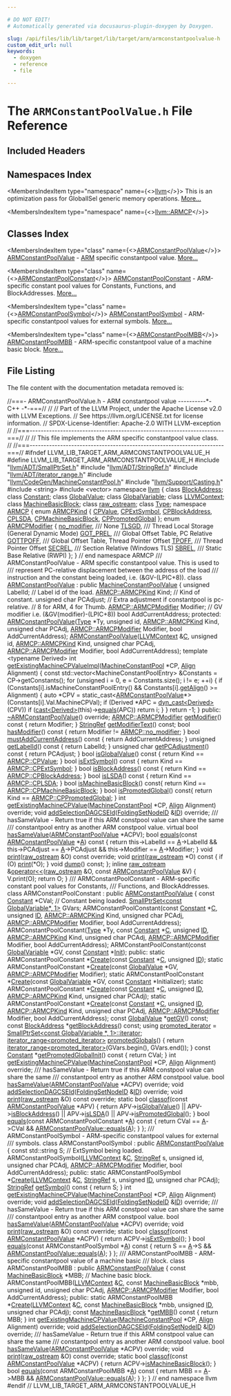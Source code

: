 ```yaml
---

# DO NOT EDIT!
# Automatically generated via docusaurus-plugin-doxygen by Doxygen.

slug: /api/files/lib/lib/target/lib/target/arm/armconstantpoolvalue-h
custom_edit_url: null
keywords:
  - doxygen
  - reference
  - file

---
```





# The `ARMConstantPoolValue.h` File Reference

<DoxygenPage pluginConfig={pluginConfig}>



## Included Headers

<IncludesList>
<IncludesListItem
  filePath="llvm/ADT/SmallPtrSet.h"
  permalink="/docs/api/files/include/include/llvm/include/llvm/adt/smallptrset-h"
  isLocal="true" />
<IncludesListItem
  filePath="llvm/ADT/StringRef.h"
  permalink="/docs/api/files/include/include/llvm/include/llvm/adt/stringref-h"
  isLocal="true" />
<IncludesListItem
  filePath="llvm/ADT/iterator_range.h"
  permalink="/docs/api/files/include/include/llvm/include/llvm/adt/iterator-range-h"
  isLocal="true" />
<IncludesListItem
  filePath="llvm/CodeGen/MachineConstantPool.h"
  permalink="/docs/api/files/include/include/llvm/include/llvm/codegen/machineconstantpool-h"
  isLocal="true" />
<IncludesListItem
  filePath="llvm/Support/Casting.h"
  permalink="/docs/api/files/include/include/llvm/include/llvm/support/casting-h"
  isLocal="true" />
<IncludesListItem
  filePath="string"
  permalink=""
  isLocal="false" />
<IncludesListItem
  filePath="vector"
  permalink=""
  isLocal="false" />
</IncludesList>

## Namespaces Index

<MembersIndex>

<MembersIndexItem
  type="namespace"
  name={<><a href="/docs/api/namespaces/llvm">llvm</a></>}>
This is an optimization pass for GlobalISel generic memory operations. <a href="/docs/api/namespaces/llvm/#details">More...</a>
</MembersIndexItem>

<MembersIndexItem
  type="namespace"
  name={<><a href="/docs/api/namespaces/llvm/armcp">llvm::ARMCP</a></>}>
</MembersIndexItem>

</MembersIndex>

## Classes Index

<MembersIndex>

<MembersIndexItem
  type="class"
  name={<><a href="/docs/api/classes/llvm/armconstantpoolvalue">ARMConstantPoolValue</a></>}>
<a href="/docs/api/classes/llvm/armconstantpoolvalue">ARMConstantPoolValue</a> - <a href="/docs/api/namespaces/llvm/arm">ARM</a> specific constantpool value. <a href="/docs/api/classes/llvm/armconstantpoolvalue/#details">More...</a>
</MembersIndexItem>

<MembersIndexItem
  type="class"
  name={<><a href="/docs/api/classes/llvm/armconstantpoolconstant">ARMConstantPoolConstant</a></>}>
<a href="/docs/api/classes/llvm/armconstantpoolconstant">ARMConstantPoolConstant</a> - ARM-specific constant pool values for Constants, Functions, and BlockAddresses. <a href="/docs/api/classes/llvm/armconstantpoolconstant/#details">More...</a>
</MembersIndexItem>

<MembersIndexItem
  type="class"
  name={<><a href="/docs/api/classes/llvm/armconstantpoolsymbol">ARMConstantPoolSymbol</a></>}>
<a href="/docs/api/classes/llvm/armconstantpoolsymbol">ARMConstantPoolSymbol</a> - ARM-specific constantpool values for external symbols. <a href="/docs/api/classes/llvm/armconstantpoolsymbol/#details">More...</a>
</MembersIndexItem>

<MembersIndexItem
  type="class"
  name={<><a href="/docs/api/classes/llvm/armconstantpoolmbb">ARMConstantPoolMBB</a></>}>
<a href="/docs/api/classes/llvm/armconstantpoolmbb">ARMConstantPoolMBB</a> - ARM-specific constantpool value of a machine basic block. <a href="/docs/api/classes/llvm/armconstantpoolmbb/#details">More...</a>
</MembersIndexItem>

</MembersIndex>


## File Listing

The file content with the documentation metadata removed is:

<ProgramListing>

<Link id="l00001" /><CodeLine lineNumber="1"><Highlight kind="comment">//===- ARMConstantPoolValue.h - ARM constantpool value ----------&#42;- C++ -&#42;-===//</Highlight><Highlight kind="normal"></Highlight></CodeLine>
<Link id="l00002" /><CodeLine lineNumber="2"><Highlight kind="normal"></Highlight><Highlight kind="comment">//</Highlight><Highlight kind="normal"></Highlight></CodeLine>
<Link id="l00003" /><CodeLine lineNumber="3"><Highlight kind="normal"></Highlight><Highlight kind="comment">// Part of the LLVM Project, under the Apache License v2.0 with LLVM Exceptions.</Highlight><Highlight kind="normal"></Highlight></CodeLine>
<Link id="l00004" /><CodeLine lineNumber="4"><Highlight kind="normal"></Highlight><Highlight kind="comment">// See https://llvm.org/LICENSE.txt for license information.</Highlight><Highlight kind="normal"></Highlight></CodeLine>
<Link id="l00005" /><CodeLine lineNumber="5"><Highlight kind="normal"></Highlight><Highlight kind="comment">// SPDX-License-Identifier: Apache-2.0 WITH LLVM-exception</Highlight><Highlight kind="normal"></Highlight></CodeLine>
<Link id="l00006" /><CodeLine lineNumber="6"><Highlight kind="normal"></Highlight><Highlight kind="comment">//</Highlight><Highlight kind="normal"></Highlight></CodeLine>
<Link id="l00007" /><CodeLine lineNumber="7"><Highlight kind="normal"></Highlight><Highlight kind="comment">//===----------------------------------------------------------------------===//</Highlight><Highlight kind="normal"></Highlight></CodeLine>
<Link id="l00008" /><CodeLine lineNumber="8"><Highlight kind="normal"></Highlight><Highlight kind="comment">//</Highlight><Highlight kind="normal"></Highlight></CodeLine>
<Link id="l00009" /><CodeLine lineNumber="9"><Highlight kind="normal"></Highlight><Highlight kind="comment">// This file implements the ARM specific constantpool value class.</Highlight><Highlight kind="normal"></Highlight></CodeLine>
<Link id="l00010" /><CodeLine lineNumber="10"><Highlight kind="normal"></Highlight><Highlight kind="comment">//</Highlight><Highlight kind="normal"></Highlight></CodeLine>
<Link id="l00011" /><CodeLine lineNumber="11"><Highlight kind="normal"></Highlight><Highlight kind="comment">//===----------------------------------------------------------------------===//</Highlight><Highlight kind="normal"></Highlight></CodeLine>
<Link id="l00012" /><CodeLine lineNumber="12"><Highlight kind="normal"></Highlight></CodeLine>
<Link id="l00013" /><CodeLine lineNumber="13"><Highlight kind="normal"></Highlight><Highlight kind="preprocessor">#ifndef LLVM&#95;LIB&#95;TARGET&#95;ARM&#95;ARMCONSTANTPOOLVALUE&#95;H</Highlight><Highlight kind="normal"></Highlight></CodeLine>
<Link id="l00014" /><CodeLine lineNumber="14"><Highlight kind="normal"></Highlight><Highlight kind="preprocessor">#define LLVM&#95;LIB&#95;TARGET&#95;ARM&#95;ARMCONSTANTPOOLVALUE&#95;H</Highlight><Highlight kind="normal"></Highlight></CodeLine>
<Link id="l00015" /><CodeLine lineNumber="15"><Highlight kind="normal"></Highlight></CodeLine>
<Link id="l00016" /><CodeLine lineNumber="16"><Highlight kind="normal"></Highlight><Highlight kind="preprocessor">#include &quot;<a href="/docs/api/files/include/include/llvm/include/llvm/adt/smallptrset-h">llvm/ADT/SmallPtrSet.h</a>&quot;</Highlight><Highlight kind="normal"></Highlight></CodeLine>
<Link id="l00017" /><CodeLine lineNumber="17"><Highlight kind="normal"></Highlight><Highlight kind="preprocessor">#include &quot;<a href="/docs/api/files/include/include/llvm/include/llvm/adt/stringref-h">llvm/ADT/StringRef.h</a>&quot;</Highlight><Highlight kind="normal"></Highlight></CodeLine>
<Link id="l00018" /><CodeLine lineNumber="18"><Highlight kind="normal"></Highlight><Highlight kind="preprocessor">#include &quot;<a href="/docs/api/files/include/include/llvm/include/llvm/adt/iterator-range-h">llvm/ADT/iterator&#95;range.h</a>&quot;</Highlight><Highlight kind="normal"></Highlight></CodeLine>
<Link id="l00019" /><CodeLine lineNumber="19"><Highlight kind="normal"></Highlight><Highlight kind="preprocessor">#include &quot;<a href="/docs/api/files/include/include/llvm/include/llvm/codegen/machineconstantpool-h">llvm/CodeGen/MachineConstantPool.h</a>&quot;</Highlight><Highlight kind="normal"></Highlight></CodeLine>
<Link id="l00020" /><CodeLine lineNumber="20"><Highlight kind="normal"></Highlight><Highlight kind="preprocessor">#include &quot;<a href="/docs/api/files/include/include/llvm/include/llvm/support/casting-h">llvm/Support/Casting.h</a>&quot;</Highlight><Highlight kind="normal"></Highlight></CodeLine>
<Link id="l00021" /><CodeLine lineNumber="21"><Highlight kind="normal"></Highlight><Highlight kind="preprocessor">#include &lt;string&gt;</Highlight><Highlight kind="normal"></Highlight></CodeLine>
<Link id="l00022" /><CodeLine lineNumber="22"><Highlight kind="normal"></Highlight><Highlight kind="preprocessor">#include &lt;vector&gt;</Highlight><Highlight kind="normal"></Highlight></CodeLine>
<Link id="l00023" /><CodeLine lineNumber="23"><Highlight kind="normal"></Highlight></CodeLine>
<Link id="l00024" /><CodeLine lineNumber="24"><Highlight kind="normal"></Highlight><Highlight kind="keyword">namespace </Highlight><Highlight kind="normal"><a href="/docs/api/namespaces/llvm">llvm</a> &#123;</Highlight></CodeLine>
<Link id="l00025" /><CodeLine lineNumber="25"><Highlight kind="normal"></Highlight></CodeLine>
<Link id="l00026" /><CodeLine lineNumber="26"><Highlight kind="normal"></Highlight><Highlight kind="keyword">class </Highlight><Highlight kind="normal"><a href="/docs/api/classes/llvm/blockaddress">BlockAddress</a>;</Highlight></CodeLine>
<Link id="l00027" /><CodeLine lineNumber="27"><Highlight kind="normal"></Highlight><Highlight kind="keyword">class </Highlight><Highlight kind="normal"><a href="/docs/api/classes/llvm/constant">Constant</a>;</Highlight></CodeLine>
<Link id="l00028" /><CodeLine lineNumber="28"><Highlight kind="normal"></Highlight><Highlight kind="keyword">class </Highlight><Highlight kind="normal"><a href="/docs/api/classes/llvm/globalvalue">GlobalValue</a>;</Highlight></CodeLine>
<Link id="l00029" /><CodeLine lineNumber="29"><Highlight kind="normal"></Highlight><Highlight kind="keyword">class </Highlight><Highlight kind="normal"><a href="/docs/api/classes/llvm/globalvariable">GlobalVariable</a>;</Highlight></CodeLine>
<Link id="l00030" /><CodeLine lineNumber="30"><Highlight kind="normal"></Highlight><Highlight kind="keyword">class </Highlight><Highlight kind="normal"><a href="/docs/api/classes/llvm/llvmcontext">LLVMContext</a>;</Highlight></CodeLine>
<Link id="l00031" /><CodeLine lineNumber="31"><Highlight kind="normal"></Highlight><Highlight kind="keyword">class </Highlight><Highlight kind="normal"><a href="/docs/api/classes/llvm/machinebasicblock">MachineBasicBlock</a>;</Highlight></CodeLine>
<Link id="l00032" /><CodeLine lineNumber="32"><Highlight kind="normal"></Highlight><Highlight kind="keyword">class </Highlight><Highlight kind="normal"><a href="/docs/api/classes/llvm/raw-ostream">raw&#95;ostream</a>;</Highlight></CodeLine>
<Link id="l00033" /><CodeLine lineNumber="33"><Highlight kind="normal"></Highlight><Highlight kind="keyword">class </Highlight><Highlight kind="normal"><a href="/docs/api/classes/llvm/type">Type</a>;</Highlight></CodeLine>
<Link id="l00034" /><CodeLine lineNumber="34"><Highlight kind="normal"></Highlight></CodeLine>
<Link id="l00035" /><CodeLine lineNumber="35" lineLink="/docs/api/namespaces/llvm/armcp"><Highlight kind="normal"></Highlight><Highlight kind="keyword">namespace </Highlight><Highlight kind="normal"><a href="/docs/api/namespaces/llvm/armcp">ARMCP</a> &#123;</Highlight></CodeLine>
<Link id="l00036" /><CodeLine lineNumber="36"><Highlight kind="normal"></Highlight></CodeLine>
<Link id="l00037" /><CodeLine lineNumber="37" lineLink="/docs/api/namespaces/llvm/armcp/#ad7299e03746a8bdbbff1d3aaf03eaaab"><Highlight kind="normal">  </Highlight><Highlight kind="keyword">enum</Highlight><Highlight kind="normal"> <a href="/docs/api/namespaces/llvm/armcp/#ad7299e03746a8bdbbff1d3aaf03eaaab">ARMCPKind</a> &#123;</Highlight></CodeLine>
<Link id="l00038" /><CodeLine lineNumber="38" lineLink="/docs/api/namespaces/llvm/armcp/#ad7299e03746a8bdbbff1d3aaf03eaaabad4206f41cccb7d5c78d6d642b4b35e1f"><Highlight kind="normal">    <a href="/docs/api/namespaces/llvm/armcp/#ad7299e03746a8bdbbff1d3aaf03eaaabad4206f41cccb7d5c78d6d642b4b35e1f">CPValue</a>,</Highlight></CodeLine>
<Link id="l00039" /><CodeLine lineNumber="39" lineLink="/docs/api/namespaces/llvm/armcp/#ad7299e03746a8bdbbff1d3aaf03eaaabab8ec2c2ae69c4040c312cf22f10c6819"><Highlight kind="normal">    <a href="/docs/api/namespaces/llvm/armcp/#ad7299e03746a8bdbbff1d3aaf03eaaabab8ec2c2ae69c4040c312cf22f10c6819">CPExtSymbol</a>,</Highlight></CodeLine>
<Link id="l00040" /><CodeLine lineNumber="40" lineLink="/docs/api/namespaces/llvm/armcp/#ad7299e03746a8bdbbff1d3aaf03eaaabac6721b50294fd164c5861cb82e938e10"><Highlight kind="normal">    <a href="/docs/api/namespaces/llvm/armcp/#ad7299e03746a8bdbbff1d3aaf03eaaabac6721b50294fd164c5861cb82e938e10">CPBlockAddress</a>,</Highlight></CodeLine>
<Link id="l00041" /><CodeLine lineNumber="41" lineLink="/docs/api/namespaces/llvm/armcp/#ad7299e03746a8bdbbff1d3aaf03eaaaba7266a79b029f9dc90109a374fe43c64f"><Highlight kind="normal">    <a href="/docs/api/namespaces/llvm/armcp/#ad7299e03746a8bdbbff1d3aaf03eaaaba7266a79b029f9dc90109a374fe43c64f">CPLSDA</a>,</Highlight></CodeLine>
<Link id="l00042" /><CodeLine lineNumber="42" lineLink="/docs/api/namespaces/llvm/armcp/#ad7299e03746a8bdbbff1d3aaf03eaaaba69027420555aea47cb71a920edb9efcc"><Highlight kind="normal">    <a href="/docs/api/namespaces/llvm/armcp/#ad7299e03746a8bdbbff1d3aaf03eaaaba69027420555aea47cb71a920edb9efcc">CPMachineBasicBlock</a>,</Highlight></CodeLine>
<Link id="l00043" /><CodeLine lineNumber="43" lineLink="/docs/api/namespaces/llvm/armcp/#ad7299e03746a8bdbbff1d3aaf03eaaaba842db4432c41709c02038126b8d57e27"><Highlight kind="normal">    <a href="/docs/api/namespaces/llvm/armcp/#ad7299e03746a8bdbbff1d3aaf03eaaaba842db4432c41709c02038126b8d57e27">CPPromotedGlobal</a></Highlight></CodeLine>
<Link id="l00044" /><CodeLine lineNumber="44"><Highlight kind="normal">  &#125;;</Highlight></CodeLine>
<Link id="l00045" /><CodeLine lineNumber="45"><Highlight kind="normal"></Highlight></CodeLine>
<Link id="l00046" /><CodeLine lineNumber="46" lineLink="/docs/api/namespaces/llvm/armcp/#ad792b254bbbd9b9f3e5ea93d54a54d85"><Highlight kind="normal">  </Highlight><Highlight kind="keyword">enum</Highlight><Highlight kind="normal"> <a href="/docs/api/namespaces/llvm/armcp/#ad792b254bbbd9b9f3e5ea93d54a54d85">ARMCPModifier</a> &#123;</Highlight></CodeLine>
<Link id="l00047" /><CodeLine lineNumber="47" lineLink="/docs/api/namespaces/llvm/armcp/#ad792b254bbbd9b9f3e5ea93d54a54d85ae9103902078db9ff4f9a7f5477b04c76"><Highlight kind="normal">    <a href="/docs/api/namespaces/llvm/armcp/#ad792b254bbbd9b9f3e5ea93d54a54d85ae9103902078db9ff4f9a7f5477b04c76">no&#95;modifier</a>, </Highlight><Highlight kind="comment">/// None</Highlight><Highlight kind="normal"></Highlight></CodeLine>
<Link id="l00048" /><CodeLine lineNumber="48" lineLink="/docs/api/namespaces/llvm/armcp/#ad792b254bbbd9b9f3e5ea93d54a54d85a62fc1799424549066b0c6b91919152d7"><Highlight kind="normal">    <a href="/docs/api/namespaces/llvm/armcp/#ad792b254bbbd9b9f3e5ea93d54a54d85a62fc1799424549066b0c6b91919152d7">TLSGD</a>,       </Highlight><Highlight kind="comment">/// Thread Local Storage (General Dynamic Mode)</Highlight><Highlight kind="normal"></Highlight></CodeLine>
<Link id="l00049" /><CodeLine lineNumber="49" lineLink="/docs/api/namespaces/llvm/armcp/#ad792b254bbbd9b9f3e5ea93d54a54d85a3d74db86256dfd469bc89a14b1d76fab"><Highlight kind="normal">    <a href="/docs/api/namespaces/llvm/armcp/#ad792b254bbbd9b9f3e5ea93d54a54d85a3d74db86256dfd469bc89a14b1d76fab">GOT&#95;PREL</a>,    </Highlight><Highlight kind="comment">/// Global Offset Table, PC Relative</Highlight><Highlight kind="normal"></Highlight></CodeLine>
<Link id="l00050" /><CodeLine lineNumber="50" lineLink="/docs/api/namespaces/llvm/armcp/#ad792b254bbbd9b9f3e5ea93d54a54d85acddd18dc22e67498fcf0a79b16155fcf"><Highlight kind="normal">    <a href="/docs/api/namespaces/llvm/armcp/#ad792b254bbbd9b9f3e5ea93d54a54d85acddd18dc22e67498fcf0a79b16155fcf">GOTTPOFF</a>,    </Highlight><Highlight kind="comment">/// Global Offset Table, Thread Pointer Offset</Highlight><Highlight kind="normal"></Highlight></CodeLine>
<Link id="l00051" /><CodeLine lineNumber="51" lineLink="/docs/api/namespaces/llvm/armcp/#ad792b254bbbd9b9f3e5ea93d54a54d85ae08d827e55e1fbc94f0156f25aea52e2"><Highlight kind="normal">    <a href="/docs/api/namespaces/llvm/armcp/#ad792b254bbbd9b9f3e5ea93d54a54d85ae08d827e55e1fbc94f0156f25aea52e2">TPOFF</a>,       </Highlight><Highlight kind="comment">/// Thread Pointer Offset</Highlight><Highlight kind="normal"></Highlight></CodeLine>
<Link id="l00052" /><CodeLine lineNumber="52" lineLink="/docs/api/namespaces/llvm/armcp/#ad792b254bbbd9b9f3e5ea93d54a54d85a007149d5920d57032dba20c97c18e7e6"><Highlight kind="normal">    <a href="/docs/api/namespaces/llvm/armcp/#ad792b254bbbd9b9f3e5ea93d54a54d85a007149d5920d57032dba20c97c18e7e6">SECREL</a>,      </Highlight><Highlight kind="comment">/// Section Relative (Windows TLS)</Highlight><Highlight kind="normal"></Highlight></CodeLine>
<Link id="l00053" /><CodeLine lineNumber="53" lineLink="/docs/api/namespaces/llvm/armcp/#ad792b254bbbd9b9f3e5ea93d54a54d85a44297a25f1c31b29e03e9631855cfef9"><Highlight kind="normal">    <a href="/docs/api/namespaces/llvm/armcp/#ad792b254bbbd9b9f3e5ea93d54a54d85a44297a25f1c31b29e03e9631855cfef9">SBREL</a>,       </Highlight><Highlight kind="comment">/// Static Base Relative (RWPI)</Highlight><Highlight kind="normal"></Highlight></CodeLine>
<Link id="l00054" /><CodeLine lineNumber="54"><Highlight kind="normal">  &#125;;</Highlight></CodeLine>
<Link id="l00055" /><CodeLine lineNumber="55"><Highlight kind="normal"></Highlight></CodeLine>
<Link id="l00056" /><CodeLine lineNumber="56"><Highlight kind="normal">&#125; </Highlight><Highlight kind="comment">// end namespace ARMCP</Highlight><Highlight kind="normal"></Highlight></CodeLine>
<Link id="l00057" /><CodeLine lineNumber="57"><Highlight kind="normal"></Highlight><Highlight kind="comment"></Highlight></CodeLine>
<Link id="l00058" /><CodeLine lineNumber="58"><Highlight kind="comment">/// ARMConstantPoolValue - ARM specific constantpool value. This is used to</Highlight></CodeLine>
<Link id="l00059" /><CodeLine lineNumber="59"><Highlight kind="comment">/// represent PC-relative displacement between the address of the load</Highlight></CodeLine>
<Link id="l00060" /><CodeLine lineNumber="60"><Highlight kind="comment">/// instruction and the constant being loaded, i.e. (&amp;GV-(LPIC+8)).</Highlight><Highlight kind="normal"></Highlight></CodeLine>
<Link id="l00061" /><CodeLine lineNumber="61" lineLink="/docs/api/classes/llvm/armconstantpoolvalue"><Highlight kind="normal"></Highlight><Highlight kind="keyword">class </Highlight><Highlight kind="normal"><a href="/docs/api/classes/llvm/armconstantpoolvalue/#a6d52e73a2bb8e9ddb5c1a00cf45d88e0">ARMConstantPoolValue</a> : </Highlight><Highlight kind="keyword">public</Highlight><Highlight kind="normal"> <a href="/docs/api/classes/llvm/machineconstantpoolvalue/#ac688aad44da54c2262096a4b5c5891f4">MachineConstantPoolValue</a> &#123;</Highlight></CodeLine>
<Link id="l00062" /><CodeLine lineNumber="62"><Highlight kind="normal">  </Highlight><Highlight kind="keywordtype">unsigned</Highlight><Highlight kind="normal"> LabelId;        </Highlight><Highlight kind="comment">// Label id of the load.</Highlight><Highlight kind="normal"></Highlight></CodeLine>
<Link id="l00063" /><CodeLine lineNumber="63"><Highlight kind="normal">  <a href="/docs/api/namespaces/llvm/armcp/#ad7299e03746a8bdbbff1d3aaf03eaaab">ARMCP::ARMCPKind</a> Kind;   </Highlight><Highlight kind="comment">// Kind of constant.</Highlight><Highlight kind="normal"></Highlight></CodeLine>
<Link id="l00064" /><CodeLine lineNumber="64"><Highlight kind="normal">  </Highlight><Highlight kind="keywordtype">unsigned</Highlight><Highlight kind="normal"> </Highlight><Highlight kind="keywordtype">char</Highlight><Highlight kind="normal"> PCAdjust;  </Highlight><Highlight kind="comment">// Extra adjustment if constantpool is pc-relative.</Highlight><Highlight kind="normal"></Highlight></CodeLine>
<Link id="l00065" /><CodeLine lineNumber="65"><Highlight kind="normal">                           </Highlight><Highlight kind="comment">// 8 for ARM, 4 for Thumb.</Highlight><Highlight kind="normal"></Highlight></CodeLine>
<Link id="l00066" /><CodeLine lineNumber="66"><Highlight kind="normal">  <a href="/docs/api/namespaces/llvm/armcp/#ad792b254bbbd9b9f3e5ea93d54a54d85">ARMCP::ARMCPModifier</a> Modifier;   </Highlight><Highlight kind="comment">// GV modifier i.e. (&amp;GV(modifier)-(LPIC+8))</Highlight><Highlight kind="normal"></Highlight></CodeLine>
<Link id="l00067" /><CodeLine lineNumber="67"><Highlight kind="normal">  </Highlight><Highlight kind="keywordtype">bool</Highlight><Highlight kind="normal"> AddCurrentAddress;</Highlight></CodeLine>
<Link id="l00068" /><CodeLine lineNumber="68"><Highlight kind="normal"></Highlight></CodeLine>
<Link id="l00069" /><CodeLine lineNumber="69"><Highlight kind="normal"></Highlight><Highlight kind="keyword">protected</Highlight><Highlight kind="normal">:</Highlight></CodeLine>
<Link id="l00070" /><CodeLine lineNumber="70"><Highlight kind="normal">  <a href="/docs/api/classes/llvm/armconstantpoolvalue/#a6d52e73a2bb8e9ddb5c1a00cf45d88e0">ARMConstantPoolValue</a>(<a href="/docs/api/classes/llvm/type">Type</a> &#42;Ty, </Highlight><Highlight kind="keywordtype">unsigned</Highlight><Highlight kind="normal"> </Highlight><Highlight kind="keywordtype">id</Highlight><Highlight kind="normal">, <a href="/docs/api/namespaces/llvm/armcp/#ad7299e03746a8bdbbff1d3aaf03eaaab">ARMCP::ARMCPKind</a> Kind,</Highlight></CodeLine>
<Link id="l00071" /><CodeLine lineNumber="71"><Highlight kind="normal">                       </Highlight><Highlight kind="keywordtype">unsigned</Highlight><Highlight kind="normal"> </Highlight><Highlight kind="keywordtype">char</Highlight><Highlight kind="normal"> PCAdj, <a href="/docs/api/namespaces/llvm/armcp/#ad792b254bbbd9b9f3e5ea93d54a54d85">ARMCP::ARMCPModifier</a> Modifier,</Highlight></CodeLine>
<Link id="l00072" /><CodeLine lineNumber="72"><Highlight kind="normal">                       </Highlight><Highlight kind="keywordtype">bool</Highlight><Highlight kind="normal"> AddCurrentAddress);</Highlight></CodeLine>
<Link id="l00073" /><CodeLine lineNumber="73"><Highlight kind="normal"></Highlight></CodeLine>
<Link id="l00074" /><CodeLine lineNumber="74"><Highlight kind="normal">  <a href="/docs/api/classes/llvm/armconstantpoolvalue/#a6d52e73a2bb8e9ddb5c1a00cf45d88e0">ARMConstantPoolValue</a>(<a href="/docs/api/classes/llvm/llvmcontext">LLVMContext</a> &amp;<a href="/docs/api/namespaces/llvm/callingconv/#ac6aa1387c4375260e2468eb5a77fdb4cafd841a49aec1539bc88abc8ff9e170fb">C</a>, </Highlight><Highlight kind="keywordtype">unsigned</Highlight><Highlight kind="normal"> </Highlight><Highlight kind="keywordtype">id</Highlight><Highlight kind="normal">, <a href="/docs/api/namespaces/llvm/armcp/#ad7299e03746a8bdbbff1d3aaf03eaaab">ARMCP::ARMCPKind</a> Kind,</Highlight></CodeLine>
<Link id="l00075" /><CodeLine lineNumber="75"><Highlight kind="normal">                       </Highlight><Highlight kind="keywordtype">unsigned</Highlight><Highlight kind="normal"> </Highlight><Highlight kind="keywordtype">char</Highlight><Highlight kind="normal"> PCAdj, <a href="/docs/api/namespaces/llvm/armcp/#ad792b254bbbd9b9f3e5ea93d54a54d85">ARMCP::ARMCPModifier</a> Modifier,</Highlight></CodeLine>
<Link id="l00076" /><CodeLine lineNumber="76"><Highlight kind="normal">                       </Highlight><Highlight kind="keywordtype">bool</Highlight><Highlight kind="normal"> AddCurrentAddress);</Highlight></CodeLine>
<Link id="l00077" /><CodeLine lineNumber="77"><Highlight kind="normal"></Highlight></CodeLine>
<Link id="l00078" /><CodeLine lineNumber="78"><Highlight kind="normal">  </Highlight><Highlight kind="keyword">template</Highlight><Highlight kind="normal"> &lt;</Highlight><Highlight kind="keyword">typename</Highlight><Highlight kind="normal"> Derived&gt;</Highlight></CodeLine>
<Link id="l00079" /><CodeLine lineNumber="79" lineLink="/docs/api/classes/llvm/armconstantpoolvalue/#a984cea3549f15471d09a91ba2f60d41b"><Highlight kind="normal">  </Highlight><Highlight kind="keywordtype">int</Highlight><Highlight kind="normal"> <a href="/docs/api/classes/llvm/armconstantpoolvalue/#a984cea3549f15471d09a91ba2f60d41b">getExistingMachineCPValueImpl</a>(<a href="/docs/api/classes/llvm/machineconstantpool">MachineConstantPool</a> &#42;CP, <a href="/docs/api/structs/llvm/align">Align</a> Alignment) &#123;</Highlight></CodeLine>
<Link id="l00080" /><CodeLine lineNumber="80"><Highlight kind="normal">    </Highlight><Highlight kind="keyword">const</Highlight><Highlight kind="normal"> std::vector&lt;MachineConstantPoolEntry&gt; &amp;Constants = CP-&gt;getConstants();</Highlight></CodeLine>
<Link id="l00081" /><CodeLine lineNumber="81"><Highlight kind="normal">    </Highlight><Highlight kind="keywordflow">for</Highlight><Highlight kind="normal"> (</Highlight><Highlight kind="keywordtype">unsigned</Highlight><Highlight kind="normal"> i = 0, e = Constants.size(); i != e; ++i) &#123;</Highlight></CodeLine>
<Link id="l00082" /><CodeLine lineNumber="82"><Highlight kind="normal">      </Highlight><Highlight kind="keywordflow">if</Highlight><Highlight kind="normal"> (Constants&#91;i&#93;.isMachineConstantPoolEntry() &amp;&amp;</Highlight></CodeLine>
<Link id="l00083" /><CodeLine lineNumber="83"><Highlight kind="normal">          Constants&#91;i&#93;.<a href="/docs/api/namespaces/llvm/#a44361e635fd7461e3a8eeb7fc9ad4f04">getAlign</a>() &gt;= Alignment) &#123;</Highlight></CodeLine>
<Link id="l00084" /><CodeLine lineNumber="84"><Highlight kind="normal">        </Highlight><Highlight kind="keyword">auto</Highlight><Highlight kind="normal"> &#42;CPV =</Highlight></CodeLine>
<Link id="l00085" /><CodeLine lineNumber="85"><Highlight kind="normal">          </Highlight><Highlight kind="keyword">static&#95;cast&lt;</Highlight><Highlight kind="normal"><a href="/docs/api/classes/llvm/armconstantpoolvalue/#a6d52e73a2bb8e9ddb5c1a00cf45d88e0">ARMConstantPoolValue</a>&#42;</Highlight><Highlight kind="keyword">&gt;</Highlight><Highlight kind="normal">(Constants&#91;i&#93;.Val.MachineCPVal);</Highlight></CodeLine>
<Link id="l00086" /><CodeLine lineNumber="86"><Highlight kind="normal">        </Highlight><Highlight kind="keywordflow">if</Highlight><Highlight kind="normal"> (Derived &#42;APC = <a href="/docs/api/namespaces/llvm/#a22eeee01734061ac1b31ccd994c49eef">dyn&#95;cast&lt;Derived&gt;</a>(CPV))</Highlight></CodeLine>
<Link id="l00087" /><CodeLine lineNumber="87"><Highlight kind="normal">          </Highlight><Highlight kind="keywordflow">if</Highlight><Highlight kind="normal"> (<a href="/docs/api/namespaces/llvm/#ac4fc845f5ed92de63cd4474f128f5fc5">cast&lt;Derived&gt;</a>(</Highlight><Highlight kind="keyword">this</Highlight><Highlight kind="normal">)-&gt;<a href="/docs/api/classes/llvm/armconstantpoolvalue/#ab926b42ec064c1dd870bb93670d1cf91">equals</a>(APC))</Highlight></CodeLine>
<Link id="l00088" /><CodeLine lineNumber="88"><Highlight kind="normal">            </Highlight><Highlight kind="keywordflow">return</Highlight><Highlight kind="normal"> i;</Highlight></CodeLine>
<Link id="l00089" /><CodeLine lineNumber="89"><Highlight kind="normal">      &#125;</Highlight></CodeLine>
<Link id="l00090" /><CodeLine lineNumber="90"><Highlight kind="normal">    &#125;</Highlight></CodeLine>
<Link id="l00091" /><CodeLine lineNumber="91"><Highlight kind="normal"></Highlight></CodeLine>
<Link id="l00092" /><CodeLine lineNumber="92"><Highlight kind="normal">    </Highlight><Highlight kind="keywordflow">return</Highlight><Highlight kind="normal"> -1;</Highlight></CodeLine>
<Link id="l00093" /><CodeLine lineNumber="93"><Highlight kind="normal">  &#125;</Highlight></CodeLine>
<Link id="l00094" /><CodeLine lineNumber="94"><Highlight kind="normal"></Highlight></CodeLine>
<Link id="l00095" /><CodeLine lineNumber="95"><Highlight kind="normal"></Highlight><Highlight kind="keyword">public</Highlight><Highlight kind="normal">:</Highlight></CodeLine>
<Link id="l00096" /><CodeLine lineNumber="96" lineLink="/docs/api/classes/llvm/armconstantpoolvalue/#a75709b46bf0d746eb031e606ebc8c818"><Highlight kind="normal">  <a href="/docs/api/classes/llvm/armconstantpoolvalue/#a75709b46bf0d746eb031e606ebc8c818">~ARMConstantPoolValue</a>() </Highlight><Highlight kind="keyword">override</Highlight><Highlight kind="normal">;</Highlight></CodeLine>
<Link id="l00097" /><CodeLine lineNumber="97"><Highlight kind="normal"></Highlight></CodeLine>
<Link id="l00098" /><CodeLine lineNumber="98" lineLink="/docs/api/classes/llvm/armconstantpoolvalue/#abe4a46d23b1ab79b5dc190ac58f22eae"><Highlight kind="normal">  <a href="/docs/api/namespaces/llvm/armcp/#ad792b254bbbd9b9f3e5ea93d54a54d85">ARMCP::ARMCPModifier</a> <a href="/docs/api/classes/llvm/armconstantpoolvalue/#abe4a46d23b1ab79b5dc190ac58f22eae">getModifier</a>()</Highlight><Highlight kind="keyword"> const </Highlight><Highlight kind="normal">&#123; </Highlight><Highlight kind="keywordflow">return</Highlight><Highlight kind="normal"> Modifier; &#125;</Highlight></CodeLine>
<Link id="l00099" /><CodeLine lineNumber="99"><Highlight kind="normal">  <a href="/docs/api/classes/llvm/stringref">StringRef</a> <a href="/docs/api/classes/llvm/armconstantpoolvalue/#ada078240593f51d95cc878aea5ca981b">getModifierText</a>() </Highlight><Highlight kind="keyword">const</Highlight><Highlight kind="normal">;</Highlight></CodeLine>
<Link id="l00100" /><CodeLine lineNumber="100" lineLink="/docs/api/classes/llvm/armconstantpoolvalue/#adc8601d311397874b25c22f9e3066d2a"><Highlight kind="normal">  </Highlight><Highlight kind="keywordtype">bool</Highlight><Highlight kind="normal"> <a href="/docs/api/classes/llvm/armconstantpoolvalue/#adc8601d311397874b25c22f9e3066d2a">hasModifier</a>()</Highlight><Highlight kind="keyword"> const </Highlight><Highlight kind="normal">&#123; </Highlight><Highlight kind="keywordflow">return</Highlight><Highlight kind="normal"> Modifier != <a href="/docs/api/namespaces/llvm/armcp/#ad792b254bbbd9b9f3e5ea93d54a54d85ae9103902078db9ff4f9a7f5477b04c76">ARMCP::no&#95;modifier</a>; &#125;</Highlight></CodeLine>
<Link id="l00101" /><CodeLine lineNumber="101"><Highlight kind="normal"></Highlight></CodeLine>
<Link id="l00102" /><CodeLine lineNumber="102" lineLink="/docs/api/classes/llvm/armconstantpoolvalue/#accec0ab52fef914619e937abd7f85c8b"><Highlight kind="normal">  </Highlight><Highlight kind="keywordtype">bool</Highlight><Highlight kind="normal"> <a href="/docs/api/classes/llvm/armconstantpoolvalue/#accec0ab52fef914619e937abd7f85c8b">mustAddCurrentAddress</a>()</Highlight><Highlight kind="keyword"> const </Highlight><Highlight kind="normal">&#123; </Highlight><Highlight kind="keywordflow">return</Highlight><Highlight kind="normal"> AddCurrentAddress; &#125;</Highlight></CodeLine>
<Link id="l00103" /><CodeLine lineNumber="103"><Highlight kind="normal"></Highlight></CodeLine>
<Link id="l00104" /><CodeLine lineNumber="104" lineLink="/docs/api/classes/llvm/armconstantpoolvalue/#ae1b32249540bb5161b162e30f0fd1769"><Highlight kind="normal">  </Highlight><Highlight kind="keywordtype">unsigned</Highlight><Highlight kind="normal"> <a href="/docs/api/classes/llvm/armconstantpoolvalue/#ae1b32249540bb5161b162e30f0fd1769">getLabelId</a>()</Highlight><Highlight kind="keyword"> const </Highlight><Highlight kind="normal">&#123; </Highlight><Highlight kind="keywordflow">return</Highlight><Highlight kind="normal"> LabelId; &#125;</Highlight></CodeLine>
<Link id="l00105" /><CodeLine lineNumber="105" lineLink="/docs/api/classes/llvm/armconstantpoolvalue/#a123d1ad2f85db8bfe2749294e5751c70"><Highlight kind="normal">  </Highlight><Highlight kind="keywordtype">unsigned</Highlight><Highlight kind="normal"> </Highlight><Highlight kind="keywordtype">char</Highlight><Highlight kind="normal"> <a href="/docs/api/classes/llvm/armconstantpoolvalue/#a123d1ad2f85db8bfe2749294e5751c70">getPCAdjustment</a>()</Highlight><Highlight kind="keyword"> const </Highlight><Highlight kind="normal">&#123; </Highlight><Highlight kind="keywordflow">return</Highlight><Highlight kind="normal"> PCAdjust; &#125;</Highlight></CodeLine>
<Link id="l00106" /><CodeLine lineNumber="106"><Highlight kind="normal"></Highlight></CodeLine>
<Link id="l00107" /><CodeLine lineNumber="107" lineLink="/docs/api/classes/llvm/armconstantpoolvalue/#aa6db6cf5d86094941ae641ceecf87318"><Highlight kind="normal">  </Highlight><Highlight kind="keywordtype">bool</Highlight><Highlight kind="normal"> <a href="/docs/api/classes/llvm/armconstantpoolvalue/#aa6db6cf5d86094941ae641ceecf87318">isGlobalValue</a>()</Highlight><Highlight kind="keyword"> const </Highlight><Highlight kind="normal">&#123; </Highlight><Highlight kind="keywordflow">return</Highlight><Highlight kind="normal"> Kind == <a href="/docs/api/namespaces/llvm/armcp/#ad7299e03746a8bdbbff1d3aaf03eaaabad4206f41cccb7d5c78d6d642b4b35e1f">ARMCP::CPValue</a>; &#125;</Highlight></CodeLine>
<Link id="l00108" /><CodeLine lineNumber="108" lineLink="/docs/api/classes/llvm/armconstantpoolvalue/#a8b8d346c78a82437ac734e4ce1cb0553"><Highlight kind="normal">  </Highlight><Highlight kind="keywordtype">bool</Highlight><Highlight kind="normal"> <a href="/docs/api/classes/llvm/armconstantpoolvalue/#a8b8d346c78a82437ac734e4ce1cb0553">isExtSymbol</a>()</Highlight><Highlight kind="keyword"> const </Highlight><Highlight kind="normal">&#123; </Highlight><Highlight kind="keywordflow">return</Highlight><Highlight kind="normal"> Kind == <a href="/docs/api/namespaces/llvm/armcp/#ad7299e03746a8bdbbff1d3aaf03eaaabab8ec2c2ae69c4040c312cf22f10c6819">ARMCP::CPExtSymbol</a>; &#125;</Highlight></CodeLine>
<Link id="l00109" /><CodeLine lineNumber="109" lineLink="/docs/api/classes/llvm/armconstantpoolvalue/#ae603ba203d2cb8f2d58d8ba8b296f468"><Highlight kind="normal">  </Highlight><Highlight kind="keywordtype">bool</Highlight><Highlight kind="normal"> <a href="/docs/api/classes/llvm/armconstantpoolvalue/#ae603ba203d2cb8f2d58d8ba8b296f468">isBlockAddress</a>()</Highlight><Highlight kind="keyword"> const </Highlight><Highlight kind="normal">&#123; </Highlight><Highlight kind="keywordflow">return</Highlight><Highlight kind="normal"> Kind == <a href="/docs/api/namespaces/llvm/armcp/#ad7299e03746a8bdbbff1d3aaf03eaaabac6721b50294fd164c5861cb82e938e10">ARMCP::CPBlockAddress</a>; &#125;</Highlight></CodeLine>
<Link id="l00110" /><CodeLine lineNumber="110" lineLink="/docs/api/classes/llvm/armconstantpoolvalue/#ae25500a7ac8ad50ba2773c8558e1deaa"><Highlight kind="normal">  </Highlight><Highlight kind="keywordtype">bool</Highlight><Highlight kind="normal"> <a href="/docs/api/classes/llvm/armconstantpoolvalue/#ae25500a7ac8ad50ba2773c8558e1deaa">isLSDA</a>()</Highlight><Highlight kind="keyword"> const </Highlight><Highlight kind="normal">&#123; </Highlight><Highlight kind="keywordflow">return</Highlight><Highlight kind="normal"> Kind == <a href="/docs/api/namespaces/llvm/armcp/#ad7299e03746a8bdbbff1d3aaf03eaaaba7266a79b029f9dc90109a374fe43c64f">ARMCP::CPLSDA</a>; &#125;</Highlight></CodeLine>
<Link id="l00111" /><CodeLine lineNumber="111" lineLink="/docs/api/classes/llvm/armconstantpoolvalue/#a8761e4a93682b13870657a5b83612ffc"><Highlight kind="normal">  </Highlight><Highlight kind="keywordtype">bool</Highlight><Highlight kind="normal"> <a href="/docs/api/classes/llvm/armconstantpoolvalue/#a8761e4a93682b13870657a5b83612ffc">isMachineBasicBlock</a>()</Highlight><Highlight kind="keyword"> const</Highlight><Highlight kind="normal">&#123; </Highlight><Highlight kind="keywordflow">return</Highlight><Highlight kind="normal"> Kind == <a href="/docs/api/namespaces/llvm/armcp/#ad7299e03746a8bdbbff1d3aaf03eaaaba69027420555aea47cb71a920edb9efcc">ARMCP::CPMachineBasicBlock</a>; &#125;</Highlight></CodeLine>
<Link id="l00112" /><CodeLine lineNumber="112" lineLink="/docs/api/classes/llvm/armconstantpoolvalue/#a01cff4206f16f8e50159853a71f95080"><Highlight kind="normal">  </Highlight><Highlight kind="keywordtype">bool</Highlight><Highlight kind="normal"> <a href="/docs/api/classes/llvm/armconstantpoolvalue/#a01cff4206f16f8e50159853a71f95080">isPromotedGlobal</a>()</Highlight><Highlight kind="keyword"> const</Highlight><Highlight kind="normal">&#123; </Highlight><Highlight kind="keywordflow">return</Highlight><Highlight kind="normal"> Kind == <a href="/docs/api/namespaces/llvm/armcp/#ad7299e03746a8bdbbff1d3aaf03eaaaba842db4432c41709c02038126b8d57e27">ARMCP::CPPromotedGlobal</a>; &#125;</Highlight></CodeLine>
<Link id="l00113" /><CodeLine lineNumber="113"><Highlight kind="normal"></Highlight></CodeLine>
<Link id="l00114" /><CodeLine lineNumber="114"><Highlight kind="normal">  </Highlight><Highlight kind="keywordtype">int</Highlight><Highlight kind="normal"> <a href="/docs/api/classes/llvm/armconstantpoolvalue/#a1d4cba7ac19e830bf30907621cf250e5">getExistingMachineCPValue</a>(<a href="/docs/api/classes/llvm/machineconstantpool">MachineConstantPool</a> &#42;CP,</Highlight></CodeLine>
<Link id="l00115" /><CodeLine lineNumber="115"><Highlight kind="normal">                                <a href="/docs/api/structs/llvm/align">Align</a> Alignment) </Highlight><Highlight kind="keyword">override</Highlight><Highlight kind="normal">;</Highlight></CodeLine>
<Link id="l00116" /><CodeLine lineNumber="116"><Highlight kind="normal"></Highlight></CodeLine>
<Link id="l00117" /><CodeLine lineNumber="117"><Highlight kind="normal">  </Highlight><Highlight kind="keywordtype">void</Highlight><Highlight kind="normal"> <a href="/docs/api/classes/llvm/armconstantpoolvalue/#af658836bbc9432b5e44b40dfde9f1904">addSelectionDAGCSEId</a>(<a href="/docs/api/classes/llvm/foldingsetnodeid">FoldingSetNodeID</a> &amp;<a href="/docs/api/namespaces/llvm/callingconv/#abdf8cf606905c10634e831390981b0ed">ID</a>) </Highlight><Highlight kind="keyword">override</Highlight><Highlight kind="normal">;</Highlight></CodeLine>
<Link id="l00118" /><CodeLine lineNumber="118"><Highlight kind="normal"></Highlight><Highlight kind="comment"></Highlight></CodeLine>
<Link id="l00119" /><CodeLine lineNumber="119"><Highlight kind="comment">  /// hasSameValue - Return true if this ARM constpool value can share the same</Highlight></CodeLine>
<Link id="l00120" /><CodeLine lineNumber="120"><Highlight kind="comment">  /// constantpool entry as another ARM constpool value.</Highlight><Highlight kind="normal"></Highlight></CodeLine>
<Link id="l00121" /><CodeLine lineNumber="121"><Highlight kind="normal">  </Highlight><Highlight kind="keyword">virtual</Highlight><Highlight kind="normal"> </Highlight><Highlight kind="keywordtype">bool</Highlight><Highlight kind="normal"> <a href="/docs/api/classes/llvm/armconstantpoolvalue/#ae204089fb50ef2edd07a7d18c5c4b79f">hasSameValue</a>(<a href="/docs/api/classes/llvm/armconstantpoolvalue">ARMConstantPoolValue</a> &#42;ACPV);</Highlight></CodeLine>
<Link id="l00122" /><CodeLine lineNumber="122"><Highlight kind="normal"></Highlight></CodeLine>
<Link id="l00123" /><CodeLine lineNumber="123" lineLink="/docs/api/classes/llvm/armconstantpoolvalue/#ab926b42ec064c1dd870bb93670d1cf91"><Highlight kind="normal">  </Highlight><Highlight kind="keywordtype">bool</Highlight><Highlight kind="normal"> <a href="/docs/api/classes/llvm/armconstantpoolvalue/#ab926b42ec064c1dd870bb93670d1cf91">equals</a>(</Highlight><Highlight kind="keyword">const</Highlight><Highlight kind="normal"> <a href="/docs/api/classes/llvm/armconstantpoolvalue/#a6d52e73a2bb8e9ddb5c1a00cf45d88e0">ARMConstantPoolValue</a> &#42;<a href="/docs/api/files/lib/lib/ir/builtingcs-cpp/#a2e38c85003a042421cde1647632d0b72">A</a>)</Highlight><Highlight kind="keyword"> const </Highlight><Highlight kind="normal">&#123;</Highlight></CodeLine>
<Link id="l00124" /><CodeLine lineNumber="124"><Highlight kind="normal">    </Highlight><Highlight kind="keywordflow">return</Highlight><Highlight kind="normal"> this-&gt;LabelId == <a href="/docs/api/files/lib/lib/ir/builtingcs-cpp/#a2e38c85003a042421cde1647632d0b72">A</a>-&gt;LabelId &amp;&amp;</Highlight></CodeLine>
<Link id="l00125" /><CodeLine lineNumber="125"><Highlight kind="normal">      this-&gt;PCAdjust == <a href="/docs/api/files/lib/lib/ir/builtingcs-cpp/#a2e38c85003a042421cde1647632d0b72">A</a>-&gt;PCAdjust &amp;&amp;</Highlight></CodeLine>
<Link id="l00126" /><CodeLine lineNumber="126"><Highlight kind="normal">      this-&gt;Modifier == <a href="/docs/api/files/lib/lib/ir/builtingcs-cpp/#a2e38c85003a042421cde1647632d0b72">A</a>-&gt;Modifier;</Highlight></CodeLine>
<Link id="l00127" /><CodeLine lineNumber="127"><Highlight kind="normal">  &#125;</Highlight></CodeLine>
<Link id="l00128" /><CodeLine lineNumber="128"><Highlight kind="normal"></Highlight></CodeLine>
<Link id="l00129" /><CodeLine lineNumber="129"><Highlight kind="normal">  </Highlight><Highlight kind="keywordtype">void</Highlight><Highlight kind="normal"> <a href="/docs/api/classes/llvm/armconstantpoolvalue/#a7b8d7ad0899bfee6d615c35f0dfd9841">print</a>(<a href="/docs/api/classes/llvm/raw-ostream">raw&#95;ostream</a> &amp;O) </Highlight><Highlight kind="keyword">const override</Highlight><Highlight kind="normal">;</Highlight></CodeLine>
<Link id="l00130" /><CodeLine lineNumber="130" lineLink="/docs/api/classes/llvm/armconstantpoolvalue/#a2939cb3fb23575c829b38126355af2a9"><Highlight kind="normal">  </Highlight><Highlight kind="keywordtype">void</Highlight><Highlight kind="normal"> <a href="/docs/api/classes/llvm/armconstantpoolvalue/#a2939cb3fb23575c829b38126355af2a9">print</a>(<a href="/docs/api/classes/llvm/raw-ostream">raw&#95;ostream</a> &#42;O)</Highlight><Highlight kind="keyword"> const </Highlight><Highlight kind="normal">&#123; </Highlight><Highlight kind="keywordflow">if</Highlight><Highlight kind="normal"> (O) <a href="/docs/api/classes/llvm/armconstantpoolvalue/#a2939cb3fb23575c829b38126355af2a9">print</a>(&#42;O); &#125;</Highlight></CodeLine>
<Link id="l00131" /><CodeLine lineNumber="131"><Highlight kind="normal">  </Highlight><Highlight kind="keywordtype">void</Highlight><Highlight kind="normal"> <a href="/docs/api/classes/llvm/armconstantpoolvalue/#a72e996e33d02377f36d099211fedf9bc">dump</a>() </Highlight><Highlight kind="keyword">const</Highlight><Highlight kind="normal">;</Highlight></CodeLine>
<Link id="l00132" /><CodeLine lineNumber="132"><Highlight kind="normal">&#125;;</Highlight></CodeLine>
<Link id="l00133" /><CodeLine lineNumber="133"><Highlight kind="normal"></Highlight></CodeLine>
<Link id="l00134" /><CodeLine lineNumber="134" lineLink="/docs/api/namespaces/llvm/#aecdfba8613aba352e9df650b1446a96b"><Highlight kind="normal"></Highlight><Highlight kind="keyword">inline</Highlight><Highlight kind="normal"> <a href="/docs/api/classes/llvm/raw-ostream">raw&#95;ostream</a> &amp;<a href="/docs/api/namespaces/llvm/#ab89f1db02887aa569176f0e29622eb47">operator&lt;&lt;</a>(<a href="/docs/api/classes/llvm/raw-ostream">raw&#95;ostream</a> &amp;O, </Highlight><Highlight kind="keyword">const</Highlight><Highlight kind="normal"> <a href="/docs/api/classes/llvm/armconstantpoolvalue">ARMConstantPoolValue</a> &amp;V) &#123;</Highlight></CodeLine>
<Link id="l00135" /><CodeLine lineNumber="135"><Highlight kind="normal">  V.print(O);</Highlight></CodeLine>
<Link id="l00136" /><CodeLine lineNumber="136"><Highlight kind="normal">  </Highlight><Highlight kind="keywordflow">return</Highlight><Highlight kind="normal"> O;</Highlight></CodeLine>
<Link id="l00137" /><CodeLine lineNumber="137"><Highlight kind="normal">&#125;</Highlight></CodeLine>
<Link id="l00138" /><CodeLine lineNumber="138"><Highlight kind="normal"></Highlight><Highlight kind="comment"></Highlight></CodeLine>
<Link id="l00139" /><CodeLine lineNumber="139"><Highlight kind="comment">/// ARMConstantPoolConstant - ARM-specific constant pool values for Constants,</Highlight></CodeLine>
<Link id="l00140" /><CodeLine lineNumber="140"><Highlight kind="comment">/// Functions, and BlockAddresses.</Highlight><Highlight kind="normal"></Highlight></CodeLine>
<Link id="l00141" /><CodeLine lineNumber="141" lineLink="/docs/api/classes/llvm/armconstantpoolconstant"><Highlight kind="normal"></Highlight><Highlight kind="keyword">class </Highlight><Highlight kind="normal">ARMConstantPoolConstant : </Highlight><Highlight kind="keyword">public</Highlight><Highlight kind="normal"> <a href="/docs/api/classes/llvm/armconstantpoolvalue/#a6d52e73a2bb8e9ddb5c1a00cf45d88e0">ARMConstantPoolValue</a> &#123;</Highlight></CodeLine>
<Link id="l00142" /><CodeLine lineNumber="142"><Highlight kind="normal">  </Highlight><Highlight kind="keyword">const</Highlight><Highlight kind="normal"> <a href="/docs/api/classes/llvm/constant">Constant</a> &#42;CVal;         </Highlight><Highlight kind="comment">// Constant being loaded.</Highlight><Highlight kind="normal"></Highlight></CodeLine>
<Link id="l00143" /><CodeLine lineNumber="143"><Highlight kind="normal">  <a href="/docs/api/classes/llvm/smallptrset">SmallPtrSet&lt;const GlobalVariable&#42;, 1&gt;</a> GVars;</Highlight></CodeLine>
<Link id="l00144" /><CodeLine lineNumber="144"><Highlight kind="normal"></Highlight></CodeLine>
<Link id="l00145" /><CodeLine lineNumber="145"><Highlight kind="normal">  ARMConstantPoolConstant(</Highlight><Highlight kind="keyword">const</Highlight><Highlight kind="normal"> <a href="/docs/api/classes/llvm/constant">Constant</a> &#42;<a href="/docs/api/namespaces/llvm/callingconv/#ac6aa1387c4375260e2468eb5a77fdb4cafd841a49aec1539bc88abc8ff9e170fb">C</a>,</Highlight></CodeLine>
<Link id="l00146" /><CodeLine lineNumber="146"><Highlight kind="normal">                          </Highlight><Highlight kind="keywordtype">unsigned</Highlight><Highlight kind="normal"> <a href="/docs/api/namespaces/llvm/callingconv/#abdf8cf606905c10634e831390981b0ed">ID</a>,</Highlight></CodeLine>
<Link id="l00147" /><CodeLine lineNumber="147"><Highlight kind="normal">                          <a href="/docs/api/namespaces/llvm/armcp/#ad7299e03746a8bdbbff1d3aaf03eaaab">ARMCP::ARMCPKind</a> Kind,</Highlight></CodeLine>
<Link id="l00148" /><CodeLine lineNumber="148"><Highlight kind="normal">                          </Highlight><Highlight kind="keywordtype">unsigned</Highlight><Highlight kind="normal"> </Highlight><Highlight kind="keywordtype">char</Highlight><Highlight kind="normal"> PCAdj,</Highlight></CodeLine>
<Link id="l00149" /><CodeLine lineNumber="149"><Highlight kind="normal">                          <a href="/docs/api/namespaces/llvm/armcp/#ad792b254bbbd9b9f3e5ea93d54a54d85">ARMCP::ARMCPModifier</a> Modifier,</Highlight></CodeLine>
<Link id="l00150" /><CodeLine lineNumber="150"><Highlight kind="normal">                          </Highlight><Highlight kind="keywordtype">bool</Highlight><Highlight kind="normal"> AddCurrentAddress);</Highlight></CodeLine>
<Link id="l00151" /><CodeLine lineNumber="151"><Highlight kind="normal">  ARMConstantPoolConstant(<a href="/docs/api/classes/llvm/type">Type</a> &#42;Ty, </Highlight><Highlight kind="keyword">const</Highlight><Highlight kind="normal"> <a href="/docs/api/classes/llvm/constant">Constant</a> &#42;<a href="/docs/api/namespaces/llvm/callingconv/#ac6aa1387c4375260e2468eb5a77fdb4cafd841a49aec1539bc88abc8ff9e170fb">C</a>,</Highlight></CodeLine>
<Link id="l00152" /><CodeLine lineNumber="152"><Highlight kind="normal">                          </Highlight><Highlight kind="keywordtype">unsigned</Highlight><Highlight kind="normal"> <a href="/docs/api/namespaces/llvm/callingconv/#abdf8cf606905c10634e831390981b0ed">ID</a>,</Highlight></CodeLine>
<Link id="l00153" /><CodeLine lineNumber="153"><Highlight kind="normal">                          <a href="/docs/api/namespaces/llvm/armcp/#ad7299e03746a8bdbbff1d3aaf03eaaab">ARMCP::ARMCPKind</a> Kind,</Highlight></CodeLine>
<Link id="l00154" /><CodeLine lineNumber="154"><Highlight kind="normal">                          </Highlight><Highlight kind="keywordtype">unsigned</Highlight><Highlight kind="normal"> </Highlight><Highlight kind="keywordtype">char</Highlight><Highlight kind="normal"> PCAdj,</Highlight></CodeLine>
<Link id="l00155" /><CodeLine lineNumber="155"><Highlight kind="normal">                          <a href="/docs/api/namespaces/llvm/armcp/#ad792b254bbbd9b9f3e5ea93d54a54d85">ARMCP::ARMCPModifier</a> Modifier,</Highlight></CodeLine>
<Link id="l00156" /><CodeLine lineNumber="156"><Highlight kind="normal">                          </Highlight><Highlight kind="keywordtype">bool</Highlight><Highlight kind="normal"> AddCurrentAddress);</Highlight></CodeLine>
<Link id="l00157" /><CodeLine lineNumber="157"><Highlight kind="normal">  ARMConstantPoolConstant(</Highlight><Highlight kind="keyword">const</Highlight><Highlight kind="normal"> <a href="/docs/api/classes/llvm/globalvariable">GlobalVariable</a> &#42;GV, </Highlight><Highlight kind="keyword">const</Highlight><Highlight kind="normal"> <a href="/docs/api/classes/llvm/constant">Constant</a> &#42;<a href="/docs/api/classes/llvm/init">Init</a>);</Highlight></CodeLine>
<Link id="l00158" /><CodeLine lineNumber="158"><Highlight kind="normal"></Highlight></CodeLine>
<Link id="l00159" /><CodeLine lineNumber="159"><Highlight kind="normal"></Highlight><Highlight kind="keyword">public</Highlight><Highlight kind="normal">:</Highlight></CodeLine>
<Link id="l00160" /><CodeLine lineNumber="160"><Highlight kind="normal">  </Highlight><Highlight kind="keyword">static</Highlight><Highlight kind="normal"> ARMConstantPoolConstant &#42;<a href="/docs/api/classes/llvm/armconstantpoolconstant/#a42ce6739c10696336d46591fec3e12ac">Create</a>(</Highlight><Highlight kind="keyword">const</Highlight><Highlight kind="normal"> <a href="/docs/api/classes/llvm/constant">Constant</a> &#42;<a href="/docs/api/namespaces/llvm/callingconv/#ac6aa1387c4375260e2468eb5a77fdb4cafd841a49aec1539bc88abc8ff9e170fb">C</a>, </Highlight><Highlight kind="keywordtype">unsigned</Highlight><Highlight kind="normal"> <a href="/docs/api/namespaces/llvm/callingconv/#abdf8cf606905c10634e831390981b0ed">ID</a>);</Highlight></CodeLine>
<Link id="l00161" /><CodeLine lineNumber="161"><Highlight kind="normal">  </Highlight><Highlight kind="keyword">static</Highlight><Highlight kind="normal"> ARMConstantPoolConstant &#42;<a href="/docs/api/classes/llvm/armconstantpoolconstant/#a42ce6739c10696336d46591fec3e12ac">Create</a>(</Highlight><Highlight kind="keyword">const</Highlight><Highlight kind="normal"> <a href="/docs/api/classes/llvm/globalvalue">GlobalValue</a> &#42;GV,</Highlight></CodeLine>
<Link id="l00162" /><CodeLine lineNumber="162"><Highlight kind="normal">                                         <a href="/docs/api/namespaces/llvm/armcp/#ad792b254bbbd9b9f3e5ea93d54a54d85">ARMCP::ARMCPModifier</a> Modifier);</Highlight></CodeLine>
<Link id="l00163" /><CodeLine lineNumber="163"><Highlight kind="normal">  </Highlight><Highlight kind="keyword">static</Highlight><Highlight kind="normal"> ARMConstantPoolConstant &#42;<a href="/docs/api/classes/llvm/armconstantpoolconstant/#a42ce6739c10696336d46591fec3e12ac">Create</a>(</Highlight><Highlight kind="keyword">const</Highlight><Highlight kind="normal"> <a href="/docs/api/classes/llvm/globalvariable">GlobalVariable</a> &#42;GV,</Highlight></CodeLine>
<Link id="l00164" /><CodeLine lineNumber="164"><Highlight kind="normal">                                         </Highlight><Highlight kind="keyword">const</Highlight><Highlight kind="normal"> <a href="/docs/api/classes/llvm/constant">Constant</a> &#42;Initializer);</Highlight></CodeLine>
<Link id="l00165" /><CodeLine lineNumber="165"><Highlight kind="normal">  </Highlight><Highlight kind="keyword">static</Highlight><Highlight kind="normal"> ARMConstantPoolConstant &#42;<a href="/docs/api/classes/llvm/armconstantpoolconstant/#a42ce6739c10696336d46591fec3e12ac">Create</a>(</Highlight><Highlight kind="keyword">const</Highlight><Highlight kind="normal"> <a href="/docs/api/classes/llvm/constant">Constant</a> &#42;<a href="/docs/api/namespaces/llvm/callingconv/#ac6aa1387c4375260e2468eb5a77fdb4cafd841a49aec1539bc88abc8ff9e170fb">C</a>, </Highlight><Highlight kind="keywordtype">unsigned</Highlight><Highlight kind="normal"> <a href="/docs/api/namespaces/llvm/callingconv/#abdf8cf606905c10634e831390981b0ed">ID</a>,</Highlight></CodeLine>
<Link id="l00166" /><CodeLine lineNumber="166"><Highlight kind="normal">                                         <a href="/docs/api/namespaces/llvm/armcp/#ad7299e03746a8bdbbff1d3aaf03eaaab">ARMCP::ARMCPKind</a> Kind,</Highlight></CodeLine>
<Link id="l00167" /><CodeLine lineNumber="167"><Highlight kind="normal">                                         </Highlight><Highlight kind="keywordtype">unsigned</Highlight><Highlight kind="normal"> </Highlight><Highlight kind="keywordtype">char</Highlight><Highlight kind="normal"> PCAdj);</Highlight></CodeLine>
<Link id="l00168" /><CodeLine lineNumber="168"><Highlight kind="normal">  </Highlight><Highlight kind="keyword">static</Highlight><Highlight kind="normal"> ARMConstantPoolConstant &#42;<a href="/docs/api/classes/llvm/armconstantpoolconstant/#a42ce6739c10696336d46591fec3e12ac">Create</a>(</Highlight><Highlight kind="keyword">const</Highlight><Highlight kind="normal"> <a href="/docs/api/classes/llvm/constant">Constant</a> &#42;<a href="/docs/api/namespaces/llvm/callingconv/#ac6aa1387c4375260e2468eb5a77fdb4cafd841a49aec1539bc88abc8ff9e170fb">C</a>, </Highlight><Highlight kind="keywordtype">unsigned</Highlight><Highlight kind="normal"> <a href="/docs/api/namespaces/llvm/callingconv/#abdf8cf606905c10634e831390981b0ed">ID</a>,</Highlight></CodeLine>
<Link id="l00169" /><CodeLine lineNumber="169"><Highlight kind="normal">                                         <a href="/docs/api/namespaces/llvm/armcp/#ad7299e03746a8bdbbff1d3aaf03eaaab">ARMCP::ARMCPKind</a> Kind,</Highlight></CodeLine>
<Link id="l00170" /><CodeLine lineNumber="170"><Highlight kind="normal">                                         </Highlight><Highlight kind="keywordtype">unsigned</Highlight><Highlight kind="normal"> </Highlight><Highlight kind="keywordtype">char</Highlight><Highlight kind="normal"> PCAdj,</Highlight></CodeLine>
<Link id="l00171" /><CodeLine lineNumber="171"><Highlight kind="normal">                                         <a href="/docs/api/namespaces/llvm/armcp/#ad792b254bbbd9b9f3e5ea93d54a54d85">ARMCP::ARMCPModifier</a> Modifier,</Highlight></CodeLine>
<Link id="l00172" /><CodeLine lineNumber="172"><Highlight kind="normal">                                         </Highlight><Highlight kind="keywordtype">bool</Highlight><Highlight kind="normal"> AddCurrentAddress);</Highlight></CodeLine>
<Link id="l00173" /><CodeLine lineNumber="173"><Highlight kind="normal"></Highlight></CodeLine>
<Link id="l00174" /><CodeLine lineNumber="174"><Highlight kind="normal">  </Highlight><Highlight kind="keyword">const</Highlight><Highlight kind="normal"> <a href="/docs/api/classes/llvm/globalvalue">GlobalValue</a> &#42;<a href="/docs/api/classes/llvm/armconstantpoolconstant/#a0697bf0ebcbc0b21342fe3aa05affab5">getGV</a>() </Highlight><Highlight kind="keyword">const</Highlight><Highlight kind="normal">;</Highlight></CodeLine>
<Link id="l00175" /><CodeLine lineNumber="175"><Highlight kind="normal">  </Highlight><Highlight kind="keyword">const</Highlight><Highlight kind="normal"> <a href="/docs/api/classes/llvm/blockaddress">BlockAddress</a> &#42;<a href="/docs/api/classes/llvm/armconstantpoolconstant/#abbf196f3d97c12d4b378ed13794853e0">getBlockAddress</a>() </Highlight><Highlight kind="keyword">const</Highlight><Highlight kind="normal">;</Highlight></CodeLine>
<Link id="l00176" /><CodeLine lineNumber="176"><Highlight kind="normal"></Highlight></CodeLine>
<Link id="l00177" /><CodeLine lineNumber="177" lineLink="/docs/api/classes/llvm/armconstantpoolconstant/#aff1148f5f0eb1757c42944dc17d2db1a"><Highlight kind="normal">  </Highlight><Highlight kind="keyword">using </Highlight><Highlight kind="normal"><a href="/docs/api/classes/llvm/armconstantpoolconstant/#aff1148f5f0eb1757c42944dc17d2db1a">promoted&#95;iterator</a> = <a href="/docs/api/classes/llvm/smallptrsetimpl/#aa1c0b29f447eccfd6c43dc236148e609">SmallPtrSet&lt;const GlobalVariable &#42;, 1&gt;::iterator</a>;</Highlight></CodeLine>
<Link id="l00178" /><CodeLine lineNumber="178"><Highlight kind="normal"></Highlight></CodeLine>
<Link id="l00179" /><CodeLine lineNumber="179" lineLink="/docs/api/classes/llvm/armconstantpoolconstant/#a694c1474bd0837cb49e6c3e2d97f86f5"><Highlight kind="normal">  <a href="/docs/api/classes/llvm/iterator-range">iterator&#95;range&lt;promoted&#95;iterator&gt;</a> <a href="/docs/api/classes/llvm/armconstantpoolconstant/#a694c1474bd0837cb49e6c3e2d97f86f5">promotedGlobals</a>() &#123;</Highlight></CodeLine>
<Link id="l00180" /><CodeLine lineNumber="180"><Highlight kind="normal">    </Highlight><Highlight kind="keywordflow">return</Highlight><Highlight kind="normal"> <a href="/docs/api/namespaces/llvm/#a9b5301a03dc90d7ac00440e2de4d9149">iterator&#95;range&lt;promoted&#95;iterator&gt;</a>(GVars.begin(), GVars.end());</Highlight></CodeLine>
<Link id="l00181" /><CodeLine lineNumber="181"><Highlight kind="normal">  &#125;</Highlight></CodeLine>
<Link id="l00182" /><CodeLine lineNumber="182"><Highlight kind="normal"></Highlight></CodeLine>
<Link id="l00183" /><CodeLine lineNumber="183" lineLink="/docs/api/classes/llvm/armconstantpoolconstant/#a8caeb5a0c13ef5720d94d7cc2eca43d7"><Highlight kind="normal">  </Highlight><Highlight kind="keyword">const</Highlight><Highlight kind="normal"> <a href="/docs/api/classes/llvm/constant">Constant</a> &#42;<a href="/docs/api/classes/llvm/armconstantpoolconstant/#a8caeb5a0c13ef5720d94d7cc2eca43d7">getPromotedGlobalInit</a>()</Highlight><Highlight kind="keyword"> const </Highlight><Highlight kind="normal">&#123;</Highlight></CodeLine>
<Link id="l00184" /><CodeLine lineNumber="184"><Highlight kind="normal">    </Highlight><Highlight kind="keywordflow">return</Highlight><Highlight kind="normal"> CVal;</Highlight></CodeLine>
<Link id="l00185" /><CodeLine lineNumber="185"><Highlight kind="normal">  &#125;</Highlight></CodeLine>
<Link id="l00186" /><CodeLine lineNumber="186"><Highlight kind="normal"></Highlight></CodeLine>
<Link id="l00187" /><CodeLine lineNumber="187"><Highlight kind="normal">  </Highlight><Highlight kind="keywordtype">int</Highlight><Highlight kind="normal"> <a href="/docs/api/classes/llvm/armconstantpoolconstant/#ae74fbc76f1ec40713c56d087bb30adfd">getExistingMachineCPValue</a>(<a href="/docs/api/classes/llvm/machineconstantpool">MachineConstantPool</a> &#42;CP,</Highlight></CodeLine>
<Link id="l00188" /><CodeLine lineNumber="188"><Highlight kind="normal">                                <a href="/docs/api/structs/llvm/align">Align</a> Alignment) </Highlight><Highlight kind="keyword">override</Highlight><Highlight kind="normal">;</Highlight></CodeLine>
<Link id="l00189" /><CodeLine lineNumber="189"><Highlight kind="normal"></Highlight><Highlight kind="comment"></Highlight></CodeLine>
<Link id="l00190" /><CodeLine lineNumber="190"><Highlight kind="comment">  /// hasSameValue - Return true if this ARM constpool value can share the same</Highlight></CodeLine>
<Link id="l00191" /><CodeLine lineNumber="191"><Highlight kind="comment">  /// constantpool entry as another ARM constpool value.</Highlight><Highlight kind="normal"></Highlight></CodeLine>
<Link id="l00192" /><CodeLine lineNumber="192"><Highlight kind="normal">  </Highlight><Highlight kind="keywordtype">bool</Highlight><Highlight kind="normal"> <a href="/docs/api/classes/llvm/armconstantpoolconstant/#a9bd8aa4e2dedff3b3e8d75eefdfe21b2">hasSameValue</a>(<a href="/docs/api/classes/llvm/armconstantpoolvalue">ARMConstantPoolValue</a> &#42;ACPV) </Highlight><Highlight kind="keyword">override</Highlight><Highlight kind="normal">;</Highlight></CodeLine>
<Link id="l00193" /><CodeLine lineNumber="193"><Highlight kind="normal"></Highlight></CodeLine>
<Link id="l00194" /><CodeLine lineNumber="194"><Highlight kind="normal">  </Highlight><Highlight kind="keywordtype">void</Highlight><Highlight kind="normal"> <a href="/docs/api/classes/llvm/armconstantpoolconstant/#ae6c8e149d2d3fa94ac779398e008824e">addSelectionDAGCSEId</a>(<a href="/docs/api/classes/llvm/foldingsetnodeid">FoldingSetNodeID</a> &amp;<a href="/docs/api/namespaces/llvm/callingconv/#abdf8cf606905c10634e831390981b0ed">ID</a>) </Highlight><Highlight kind="keyword">override</Highlight><Highlight kind="normal">;</Highlight></CodeLine>
<Link id="l00195" /><CodeLine lineNumber="195"><Highlight kind="normal"></Highlight></CodeLine>
<Link id="l00196" /><CodeLine lineNumber="196"><Highlight kind="normal">  </Highlight><Highlight kind="keywordtype">void</Highlight><Highlight kind="normal"> <a href="/docs/api/classes/llvm/armconstantpoolconstant/#ab6ab465d21408bde16e78213c1a8d59f">print</a>(<a href="/docs/api/classes/llvm/raw-ostream">raw&#95;ostream</a> &amp;O) </Highlight><Highlight kind="keyword">const override</Highlight><Highlight kind="normal">;</Highlight></CodeLine>
<Link id="l00197" /><CodeLine lineNumber="197"><Highlight kind="normal"></Highlight></CodeLine>
<Link id="l00198" /><CodeLine lineNumber="198" lineLink="/docs/api/classes/llvm/armconstantpoolconstant/#a32e0273e8266cb9e01441d8dbc21d69d"><Highlight kind="normal">  </Highlight><Highlight kind="keyword">static</Highlight><Highlight kind="normal"> </Highlight><Highlight kind="keywordtype">bool</Highlight><Highlight kind="normal"> <a href="/docs/api/classes/llvm/armconstantpoolconstant/#a32e0273e8266cb9e01441d8dbc21d69d">classof</a>(</Highlight><Highlight kind="keyword">const</Highlight><Highlight kind="normal"> <a href="/docs/api/classes/llvm/armconstantpoolvalue/#a6d52e73a2bb8e9ddb5c1a00cf45d88e0">ARMConstantPoolValue</a> &#42;APV) &#123;</Highlight></CodeLine>
<Link id="l00199" /><CodeLine lineNumber="199"><Highlight kind="normal">    </Highlight><Highlight kind="keywordflow">return</Highlight><Highlight kind="normal"> APV-&gt;<a href="/docs/api/classes/llvm/armconstantpoolvalue/#aa6db6cf5d86094941ae641ceecf87318">isGlobalValue</a>() || APV-&gt;<a href="/docs/api/classes/llvm/armconstantpoolvalue/#ae603ba203d2cb8f2d58d8ba8b296f468">isBlockAddress</a>() || APV-&gt;<a href="/docs/api/classes/llvm/armconstantpoolvalue/#ae25500a7ac8ad50ba2773c8558e1deaa">isLSDA</a>() ||</Highlight></CodeLine>
<Link id="l00200" /><CodeLine lineNumber="200"><Highlight kind="normal">           APV-&gt;<a href="/docs/api/classes/llvm/armconstantpoolvalue/#a01cff4206f16f8e50159853a71f95080">isPromotedGlobal</a>();</Highlight></CodeLine>
<Link id="l00201" /><CodeLine lineNumber="201"><Highlight kind="normal">  &#125;</Highlight></CodeLine>
<Link id="l00202" /><CodeLine lineNumber="202"><Highlight kind="normal"></Highlight></CodeLine>
<Link id="l00203" /><CodeLine lineNumber="203" lineLink="/docs/api/classes/llvm/armconstantpoolconstant/#a167bcc49ac973a78d293c16441111948"><Highlight kind="normal">  </Highlight><Highlight kind="keywordtype">bool</Highlight><Highlight kind="normal"> <a href="/docs/api/classes/llvm/armconstantpoolconstant/#a167bcc49ac973a78d293c16441111948">equals</a>(</Highlight><Highlight kind="keyword">const</Highlight><Highlight kind="normal"> ARMConstantPoolConstant &#42;<a href="/docs/api/files/lib/lib/ir/builtingcs-cpp/#a2e38c85003a042421cde1647632d0b72">A</a>)</Highlight><Highlight kind="keyword"> const </Highlight><Highlight kind="normal">&#123;</Highlight></CodeLine>
<Link id="l00204" /><CodeLine lineNumber="204"><Highlight kind="normal">    </Highlight><Highlight kind="keywordflow">return</Highlight><Highlight kind="normal"> CVal == <a href="/docs/api/files/lib/lib/ir/builtingcs-cpp/#a2e38c85003a042421cde1647632d0b72">A</a>-&gt;CVal &amp;&amp; <a href="/docs/api/classes/llvm/armconstantpoolvalue/#ab926b42ec064c1dd870bb93670d1cf91">ARMConstantPoolValue::equals</a>(<a href="/docs/api/files/lib/lib/ir/builtingcs-cpp/#a2e38c85003a042421cde1647632d0b72">A</a>);</Highlight></CodeLine>
<Link id="l00205" /><CodeLine lineNumber="205"><Highlight kind="normal">  &#125;</Highlight></CodeLine>
<Link id="l00206" /><CodeLine lineNumber="206"><Highlight kind="normal">&#125;;</Highlight></CodeLine>
<Link id="l00207" /><CodeLine lineNumber="207"><Highlight kind="normal"></Highlight><Highlight kind="comment"></Highlight></CodeLine>
<Link id="l00208" /><CodeLine lineNumber="208"><Highlight kind="comment">/// ARMConstantPoolSymbol - ARM-specific constantpool values for external</Highlight></CodeLine>
<Link id="l00209" /><CodeLine lineNumber="209"><Highlight kind="comment">/// symbols.</Highlight><Highlight kind="normal"></Highlight></CodeLine>
<Link id="l00210" /><CodeLine lineNumber="210" lineLink="/docs/api/classes/llvm/armconstantpoolsymbol"><Highlight kind="normal"></Highlight><Highlight kind="keyword">class </Highlight><Highlight kind="normal">ARMConstantPoolSymbol : </Highlight><Highlight kind="keyword">public</Highlight><Highlight kind="normal"> <a href="/docs/api/classes/llvm/armconstantpoolvalue/#a6d52e73a2bb8e9ddb5c1a00cf45d88e0">ARMConstantPoolValue</a> &#123;</Highlight></CodeLine>
<Link id="l00211" /><CodeLine lineNumber="211"><Highlight kind="normal">  </Highlight><Highlight kind="keyword">const</Highlight><Highlight kind="normal"> std::string S;          </Highlight><Highlight kind="comment">// ExtSymbol being loaded.</Highlight><Highlight kind="normal"></Highlight></CodeLine>
<Link id="l00212" /><CodeLine lineNumber="212"><Highlight kind="normal"></Highlight></CodeLine>
<Link id="l00213" /><CodeLine lineNumber="213"><Highlight kind="normal">  ARMConstantPoolSymbol(<a href="/docs/api/classes/llvm/llvmcontext">LLVMContext</a> &amp;<a href="/docs/api/namespaces/llvm/callingconv/#ac6aa1387c4375260e2468eb5a77fdb4cafd841a49aec1539bc88abc8ff9e170fb">C</a>, <a href="/docs/api/classes/llvm/stringref">StringRef</a> s, </Highlight><Highlight kind="keywordtype">unsigned</Highlight><Highlight kind="normal"> </Highlight><Highlight kind="keywordtype">id</Highlight><Highlight kind="normal">,</Highlight></CodeLine>
<Link id="l00214" /><CodeLine lineNumber="214"><Highlight kind="normal">                        </Highlight><Highlight kind="keywordtype">unsigned</Highlight><Highlight kind="normal"> </Highlight><Highlight kind="keywordtype">char</Highlight><Highlight kind="normal"> PCAdj, <a href="/docs/api/namespaces/llvm/armcp/#ad792b254bbbd9b9f3e5ea93d54a54d85">ARMCP::ARMCPModifier</a> Modifier,</Highlight></CodeLine>
<Link id="l00215" /><CodeLine lineNumber="215"><Highlight kind="normal">                        </Highlight><Highlight kind="keywordtype">bool</Highlight><Highlight kind="normal"> AddCurrentAddress);</Highlight></CodeLine>
<Link id="l00216" /><CodeLine lineNumber="216"><Highlight kind="normal"></Highlight></CodeLine>
<Link id="l00217" /><CodeLine lineNumber="217"><Highlight kind="normal"></Highlight><Highlight kind="keyword">public</Highlight><Highlight kind="normal">:</Highlight></CodeLine>
<Link id="l00218" /><CodeLine lineNumber="218"><Highlight kind="normal">  </Highlight><Highlight kind="keyword">static</Highlight><Highlight kind="normal"> ARMConstantPoolSymbol &#42;<a href="/docs/api/classes/llvm/armconstantpoolsymbol/#ab62de7c856026cf2bda78e18e95bcd99">Create</a>(<a href="/docs/api/classes/llvm/llvmcontext">LLVMContext</a> &amp;<a href="/docs/api/namespaces/llvm/callingconv/#ac6aa1387c4375260e2468eb5a77fdb4cafd841a49aec1539bc88abc8ff9e170fb">C</a>, <a href="/docs/api/classes/llvm/stringref">StringRef</a> s, </Highlight><Highlight kind="keywordtype">unsigned</Highlight><Highlight kind="normal"> <a href="/docs/api/namespaces/llvm/callingconv/#abdf8cf606905c10634e831390981b0ed">ID</a>,</Highlight></CodeLine>
<Link id="l00219" /><CodeLine lineNumber="219"><Highlight kind="normal">                                       </Highlight><Highlight kind="keywordtype">unsigned</Highlight><Highlight kind="normal"> </Highlight><Highlight kind="keywordtype">char</Highlight><Highlight kind="normal"> PCAdj);</Highlight></CodeLine>
<Link id="l00220" /><CodeLine lineNumber="220"><Highlight kind="normal"></Highlight></CodeLine>
<Link id="l00221" /><CodeLine lineNumber="221" lineLink="/docs/api/classes/llvm/armconstantpoolsymbol/#ad26fb5eb85ec72da45f42909bd32e91b"><Highlight kind="normal">  <a href="/docs/api/classes/llvm/stringref">StringRef</a> <a href="/docs/api/classes/llvm/armconstantpoolsymbol/#ad26fb5eb85ec72da45f42909bd32e91b">getSymbol</a>()</Highlight><Highlight kind="keyword"> const </Highlight><Highlight kind="normal">&#123; </Highlight><Highlight kind="keywordflow">return</Highlight><Highlight kind="normal"> S; &#125;</Highlight></CodeLine>
<Link id="l00222" /><CodeLine lineNumber="222"><Highlight kind="normal"></Highlight></CodeLine>
<Link id="l00223" /><CodeLine lineNumber="223"><Highlight kind="normal">  </Highlight><Highlight kind="keywordtype">int</Highlight><Highlight kind="normal"> <a href="/docs/api/classes/llvm/armconstantpoolsymbol/#a6abd560b29eb37e576ec58d86d17099f">getExistingMachineCPValue</a>(<a href="/docs/api/classes/llvm/machineconstantpool">MachineConstantPool</a> &#42;CP,</Highlight></CodeLine>
<Link id="l00224" /><CodeLine lineNumber="224"><Highlight kind="normal">                                <a href="/docs/api/structs/llvm/align">Align</a> Alignment) </Highlight><Highlight kind="keyword">override</Highlight><Highlight kind="normal">;</Highlight></CodeLine>
<Link id="l00225" /><CodeLine lineNumber="225"><Highlight kind="normal"></Highlight></CodeLine>
<Link id="l00226" /><CodeLine lineNumber="226"><Highlight kind="normal">  </Highlight><Highlight kind="keywordtype">void</Highlight><Highlight kind="normal"> <a href="/docs/api/classes/llvm/armconstantpoolsymbol/#a54020803303eb37503a96938c9b5c1a6">addSelectionDAGCSEId</a>(<a href="/docs/api/classes/llvm/foldingsetnodeid">FoldingSetNodeID</a> &amp;<a href="/docs/api/namespaces/llvm/callingconv/#abdf8cf606905c10634e831390981b0ed">ID</a>) </Highlight><Highlight kind="keyword">override</Highlight><Highlight kind="normal">;</Highlight></CodeLine>
<Link id="l00227" /><CodeLine lineNumber="227"><Highlight kind="normal"></Highlight><Highlight kind="comment"></Highlight></CodeLine>
<Link id="l00228" /><CodeLine lineNumber="228"><Highlight kind="comment">  /// hasSameValue - Return true if this ARM constpool value can share the same</Highlight></CodeLine>
<Link id="l00229" /><CodeLine lineNumber="229"><Highlight kind="comment">  /// constantpool entry as another ARM constpool value.</Highlight><Highlight kind="normal"></Highlight></CodeLine>
<Link id="l00230" /><CodeLine lineNumber="230"><Highlight kind="normal">  </Highlight><Highlight kind="keywordtype">bool</Highlight><Highlight kind="normal"> <a href="/docs/api/classes/llvm/armconstantpoolsymbol/#a5b56d239ebf470d31f2d569f8ba8a5d5">hasSameValue</a>(<a href="/docs/api/classes/llvm/armconstantpoolvalue">ARMConstantPoolValue</a> &#42;ACPV) </Highlight><Highlight kind="keyword">override</Highlight><Highlight kind="normal">;</Highlight></CodeLine>
<Link id="l00231" /><CodeLine lineNumber="231"><Highlight kind="normal"></Highlight></CodeLine>
<Link id="l00232" /><CodeLine lineNumber="232"><Highlight kind="normal">  </Highlight><Highlight kind="keywordtype">void</Highlight><Highlight kind="normal"> <a href="/docs/api/classes/llvm/armconstantpoolsymbol/#a87cc1c8dfc064bce322ee7c2641eaff3">print</a>(<a href="/docs/api/classes/llvm/raw-ostream">raw&#95;ostream</a> &amp;O) </Highlight><Highlight kind="keyword">const override</Highlight><Highlight kind="normal">;</Highlight></CodeLine>
<Link id="l00233" /><CodeLine lineNumber="233"><Highlight kind="normal"></Highlight></CodeLine>
<Link id="l00234" /><CodeLine lineNumber="234" lineLink="/docs/api/classes/llvm/armconstantpoolsymbol/#acbe84c5b76bebe7b2657a9028d019850"><Highlight kind="normal">  </Highlight><Highlight kind="keyword">static</Highlight><Highlight kind="normal"> </Highlight><Highlight kind="keywordtype">bool</Highlight><Highlight kind="normal"> <a href="/docs/api/classes/llvm/armconstantpoolsymbol/#acbe84c5b76bebe7b2657a9028d019850">classof</a>(</Highlight><Highlight kind="keyword">const</Highlight><Highlight kind="normal"> <a href="/docs/api/classes/llvm/armconstantpoolvalue/#a6d52e73a2bb8e9ddb5c1a00cf45d88e0">ARMConstantPoolValue</a> &#42;ACPV) &#123;</Highlight></CodeLine>
<Link id="l00235" /><CodeLine lineNumber="235"><Highlight kind="normal">    </Highlight><Highlight kind="keywordflow">return</Highlight><Highlight kind="normal"> ACPV-&gt;<a href="/docs/api/classes/llvm/armconstantpoolvalue/#a8b8d346c78a82437ac734e4ce1cb0553">isExtSymbol</a>();</Highlight></CodeLine>
<Link id="l00236" /><CodeLine lineNumber="236"><Highlight kind="normal">  &#125;</Highlight></CodeLine>
<Link id="l00237" /><CodeLine lineNumber="237"><Highlight kind="normal"></Highlight></CodeLine>
<Link id="l00238" /><CodeLine lineNumber="238" lineLink="/docs/api/classes/llvm/armconstantpoolsymbol/#ade14b4bb44c4d8455b98609ca473c663"><Highlight kind="normal">  </Highlight><Highlight kind="keywordtype">bool</Highlight><Highlight kind="normal"> <a href="/docs/api/classes/llvm/armconstantpoolsymbol/#ade14b4bb44c4d8455b98609ca473c663">equals</a>(</Highlight><Highlight kind="keyword">const</Highlight><Highlight kind="normal"> ARMConstantPoolSymbol &#42;<a href="/docs/api/files/lib/lib/ir/builtingcs-cpp/#a2e38c85003a042421cde1647632d0b72">A</a>)</Highlight><Highlight kind="keyword"> const </Highlight><Highlight kind="normal">&#123;</Highlight></CodeLine>
<Link id="l00239" /><CodeLine lineNumber="239"><Highlight kind="normal">    </Highlight><Highlight kind="keywordflow">return</Highlight><Highlight kind="normal"> S == <a href="/docs/api/files/lib/lib/ir/builtingcs-cpp/#a2e38c85003a042421cde1647632d0b72">A</a>-&gt;S &amp;&amp; <a href="/docs/api/classes/llvm/armconstantpoolvalue/#ab926b42ec064c1dd870bb93670d1cf91">ARMConstantPoolValue::equals</a>(<a href="/docs/api/files/lib/lib/ir/builtingcs-cpp/#a2e38c85003a042421cde1647632d0b72">A</a>);</Highlight></CodeLine>
<Link id="l00240" /><CodeLine lineNumber="240"><Highlight kind="normal">  &#125;</Highlight></CodeLine>
<Link id="l00241" /><CodeLine lineNumber="241"><Highlight kind="normal">&#125;;</Highlight></CodeLine>
<Link id="l00242" /><CodeLine lineNumber="242"><Highlight kind="normal"></Highlight><Highlight kind="comment"></Highlight></CodeLine>
<Link id="l00243" /><CodeLine lineNumber="243"><Highlight kind="comment">/// ARMConstantPoolMBB - ARM-specific constantpool value of a machine basic</Highlight></CodeLine>
<Link id="l00244" /><CodeLine lineNumber="244"><Highlight kind="comment">/// block.</Highlight><Highlight kind="normal"></Highlight></CodeLine>
<Link id="l00245" /><CodeLine lineNumber="245" lineLink="/docs/api/classes/llvm/armconstantpoolmbb"><Highlight kind="normal"></Highlight><Highlight kind="keyword">class </Highlight><Highlight kind="normal">ARMConstantPoolMBB : </Highlight><Highlight kind="keyword">public</Highlight><Highlight kind="normal"> <a href="/docs/api/classes/llvm/armconstantpoolvalue/#a6d52e73a2bb8e9ddb5c1a00cf45d88e0">ARMConstantPoolValue</a> &#123;</Highlight></CodeLine>
<Link id="l00246" /><CodeLine lineNumber="246"><Highlight kind="normal">  </Highlight><Highlight kind="keyword">const</Highlight><Highlight kind="normal"> <a href="/docs/api/classes/llvm/machinebasicblock">MachineBasicBlock</a> &#42;MBB; </Highlight><Highlight kind="comment">// Machine basic block.</Highlight><Highlight kind="normal"></Highlight></CodeLine>
<Link id="l00247" /><CodeLine lineNumber="247"><Highlight kind="normal"></Highlight></CodeLine>
<Link id="l00248" /><CodeLine lineNumber="248"><Highlight kind="normal">  ARMConstantPoolMBB(<a href="/docs/api/classes/llvm/llvmcontext">LLVMContext</a> &amp;<a href="/docs/api/namespaces/llvm/callingconv/#ac6aa1387c4375260e2468eb5a77fdb4cafd841a49aec1539bc88abc8ff9e170fb">C</a>, </Highlight><Highlight kind="keyword">const</Highlight><Highlight kind="normal"> <a href="/docs/api/classes/llvm/machinebasicblock">MachineBasicBlock</a> &#42;mbb, </Highlight><Highlight kind="keywordtype">unsigned</Highlight><Highlight kind="normal"> </Highlight><Highlight kind="keywordtype">id</Highlight><Highlight kind="normal">,</Highlight></CodeLine>
<Link id="l00249" /><CodeLine lineNumber="249"><Highlight kind="normal">                     </Highlight><Highlight kind="keywordtype">unsigned</Highlight><Highlight kind="normal"> </Highlight><Highlight kind="keywordtype">char</Highlight><Highlight kind="normal"> PCAdj, <a href="/docs/api/namespaces/llvm/armcp/#ad792b254bbbd9b9f3e5ea93d54a54d85">ARMCP::ARMCPModifier</a> Modifier,</Highlight></CodeLine>
<Link id="l00250" /><CodeLine lineNumber="250"><Highlight kind="normal">                     </Highlight><Highlight kind="keywordtype">bool</Highlight><Highlight kind="normal"> AddCurrentAddress);</Highlight></CodeLine>
<Link id="l00251" /><CodeLine lineNumber="251"><Highlight kind="normal"></Highlight></CodeLine>
<Link id="l00252" /><CodeLine lineNumber="252"><Highlight kind="normal"></Highlight><Highlight kind="keyword">public</Highlight><Highlight kind="normal">:</Highlight></CodeLine>
<Link id="l00253" /><CodeLine lineNumber="253"><Highlight kind="normal">  </Highlight><Highlight kind="keyword">static</Highlight><Highlight kind="normal"> ARMConstantPoolMBB &#42;<a href="/docs/api/classes/llvm/armconstantpoolmbb/#a6c19796f37809c5c4b35674958d7dde8">Create</a>(<a href="/docs/api/classes/llvm/llvmcontext">LLVMContext</a> &amp;<a href="/docs/api/namespaces/llvm/callingconv/#ac6aa1387c4375260e2468eb5a77fdb4cafd841a49aec1539bc88abc8ff9e170fb">C</a>,</Highlight></CodeLine>
<Link id="l00254" /><CodeLine lineNumber="254"><Highlight kind="normal">                                    </Highlight><Highlight kind="keyword">const</Highlight><Highlight kind="normal"> <a href="/docs/api/classes/llvm/machinebasicblock">MachineBasicBlock</a> &#42;mbb,</Highlight></CodeLine>
<Link id="l00255" /><CodeLine lineNumber="255"><Highlight kind="normal">                                    </Highlight><Highlight kind="keywordtype">unsigned</Highlight><Highlight kind="normal"> <a href="/docs/api/namespaces/llvm/callingconv/#abdf8cf606905c10634e831390981b0ed">ID</a>, </Highlight><Highlight kind="keywordtype">unsigned</Highlight><Highlight kind="normal"> </Highlight><Highlight kind="keywordtype">char</Highlight><Highlight kind="normal"> PCAdj);</Highlight></CodeLine>
<Link id="l00256" /><CodeLine lineNumber="256"><Highlight kind="normal"></Highlight></CodeLine>
<Link id="l00257" /><CodeLine lineNumber="257" lineLink="/docs/api/classes/llvm/armconstantpoolmbb/#a2dcf159948d2d08c9315225770796cae"><Highlight kind="normal">  </Highlight><Highlight kind="keyword">const</Highlight><Highlight kind="normal"> <a href="/docs/api/classes/llvm/machinebasicblock">MachineBasicBlock</a> &#42;<a href="/docs/api/classes/llvm/armconstantpoolmbb/#a2dcf159948d2d08c9315225770796cae">getMBB</a>()</Highlight><Highlight kind="keyword"> const </Highlight><Highlight kind="normal">&#123; </Highlight><Highlight kind="keywordflow">return</Highlight><Highlight kind="normal"> MBB; &#125;</Highlight></CodeLine>
<Link id="l00258" /><CodeLine lineNumber="258"><Highlight kind="normal"></Highlight></CodeLine>
<Link id="l00259" /><CodeLine lineNumber="259"><Highlight kind="normal">  </Highlight><Highlight kind="keywordtype">int</Highlight><Highlight kind="normal"> <a href="/docs/api/classes/llvm/armconstantpoolmbb/#a473e733e2610bba6d595ae063587919d">getExistingMachineCPValue</a>(<a href="/docs/api/classes/llvm/machineconstantpool">MachineConstantPool</a> &#42;CP,</Highlight></CodeLine>
<Link id="l00260" /><CodeLine lineNumber="260"><Highlight kind="normal">                                <a href="/docs/api/structs/llvm/align">Align</a> Alignment) </Highlight><Highlight kind="keyword">override</Highlight><Highlight kind="normal">;</Highlight></CodeLine>
<Link id="l00261" /><CodeLine lineNumber="261"><Highlight kind="normal"></Highlight></CodeLine>
<Link id="l00262" /><CodeLine lineNumber="262"><Highlight kind="normal">  </Highlight><Highlight kind="keywordtype">void</Highlight><Highlight kind="normal"> <a href="/docs/api/classes/llvm/armconstantpoolmbb/#a4d19ca1e52af861e38e22e4800ad5652">addSelectionDAGCSEId</a>(<a href="/docs/api/classes/llvm/foldingsetnodeid">FoldingSetNodeID</a> &amp;<a href="/docs/api/namespaces/llvm/callingconv/#abdf8cf606905c10634e831390981b0ed">ID</a>) </Highlight><Highlight kind="keyword">override</Highlight><Highlight kind="normal">;</Highlight></CodeLine>
<Link id="l00263" /><CodeLine lineNumber="263"><Highlight kind="normal"></Highlight><Highlight kind="comment"></Highlight></CodeLine>
<Link id="l00264" /><CodeLine lineNumber="264"><Highlight kind="comment">  /// hasSameValue - Return true if this ARM constpool value can share the same</Highlight></CodeLine>
<Link id="l00265" /><CodeLine lineNumber="265"><Highlight kind="comment">  /// constantpool entry as another ARM constpool value.</Highlight><Highlight kind="normal"></Highlight></CodeLine>
<Link id="l00266" /><CodeLine lineNumber="266"><Highlight kind="normal">  </Highlight><Highlight kind="keywordtype">bool</Highlight><Highlight kind="normal"> <a href="/docs/api/classes/llvm/armconstantpoolmbb/#a8307b3875610081435c5ab30500a29f8">hasSameValue</a>(<a href="/docs/api/classes/llvm/armconstantpoolvalue">ARMConstantPoolValue</a> &#42;ACPV) </Highlight><Highlight kind="keyword">override</Highlight><Highlight kind="normal">;</Highlight></CodeLine>
<Link id="l00267" /><CodeLine lineNumber="267"><Highlight kind="normal"></Highlight></CodeLine>
<Link id="l00268" /><CodeLine lineNumber="268"><Highlight kind="normal">  </Highlight><Highlight kind="keywordtype">void</Highlight><Highlight kind="normal"> <a href="/docs/api/classes/llvm/armconstantpoolmbb/#a8b8d429cc1ce71cd4456657f4e6463f3">print</a>(<a href="/docs/api/classes/llvm/raw-ostream">raw&#95;ostream</a> &amp;O) </Highlight><Highlight kind="keyword">const override</Highlight><Highlight kind="normal">;</Highlight></CodeLine>
<Link id="l00269" /><CodeLine lineNumber="269"><Highlight kind="normal"></Highlight></CodeLine>
<Link id="l00270" /><CodeLine lineNumber="270" lineLink="/docs/api/classes/llvm/armconstantpoolmbb/#ac08577dd62b00230909575dcdefd45f6"><Highlight kind="normal">  </Highlight><Highlight kind="keyword">static</Highlight><Highlight kind="normal"> </Highlight><Highlight kind="keywordtype">bool</Highlight><Highlight kind="normal"> <a href="/docs/api/classes/llvm/armconstantpoolmbb/#ac08577dd62b00230909575dcdefd45f6">classof</a>(</Highlight><Highlight kind="keyword">const</Highlight><Highlight kind="normal"> <a href="/docs/api/classes/llvm/armconstantpoolvalue/#a6d52e73a2bb8e9ddb5c1a00cf45d88e0">ARMConstantPoolValue</a> &#42;ACPV) &#123;</Highlight></CodeLine>
<Link id="l00271" /><CodeLine lineNumber="271"><Highlight kind="normal">    </Highlight><Highlight kind="keywordflow">return</Highlight><Highlight kind="normal"> ACPV-&gt;<a href="/docs/api/classes/llvm/armconstantpoolvalue/#a8761e4a93682b13870657a5b83612ffc">isMachineBasicBlock</a>();</Highlight></CodeLine>
<Link id="l00272" /><CodeLine lineNumber="272"><Highlight kind="normal">  &#125;</Highlight></CodeLine>
<Link id="l00273" /><CodeLine lineNumber="273"><Highlight kind="normal"></Highlight></CodeLine>
<Link id="l00274" /><CodeLine lineNumber="274" lineLink="/docs/api/classes/llvm/armconstantpoolmbb/#a2bf1ce7e52763a63d121be75302ada45"><Highlight kind="normal">  </Highlight><Highlight kind="keywordtype">bool</Highlight><Highlight kind="normal"> <a href="/docs/api/classes/llvm/armconstantpoolmbb/#a2bf1ce7e52763a63d121be75302ada45">equals</a>(</Highlight><Highlight kind="keyword">const</Highlight><Highlight kind="normal"> ARMConstantPoolMBB &#42;<a href="/docs/api/files/lib/lib/ir/builtingcs-cpp/#a2e38c85003a042421cde1647632d0b72">A</a>)</Highlight><Highlight kind="keyword"> const </Highlight><Highlight kind="normal">&#123;</Highlight></CodeLine>
<Link id="l00275" /><CodeLine lineNumber="275"><Highlight kind="normal">    </Highlight><Highlight kind="keywordflow">return</Highlight><Highlight kind="normal"> MBB == <a href="/docs/api/files/lib/lib/ir/builtingcs-cpp/#a2e38c85003a042421cde1647632d0b72">A</a>-&gt;MBB &amp;&amp; <a href="/docs/api/classes/llvm/armconstantpoolvalue/#ab926b42ec064c1dd870bb93670d1cf91">ARMConstantPoolValue::equals</a>(<a href="/docs/api/files/lib/lib/ir/builtingcs-cpp/#a2e38c85003a042421cde1647632d0b72">A</a>);</Highlight></CodeLine>
<Link id="l00276" /><CodeLine lineNumber="276"><Highlight kind="normal">  &#125;</Highlight></CodeLine>
<Link id="l00277" /><CodeLine lineNumber="277"><Highlight kind="normal">&#125;;</Highlight></CodeLine>
<Link id="l00278" /><CodeLine lineNumber="278"><Highlight kind="normal"></Highlight></CodeLine>
<Link id="l00279" /><CodeLine lineNumber="279"><Highlight kind="normal">&#125; </Highlight><Highlight kind="comment">// end namespace llvm</Highlight><Highlight kind="normal"></Highlight></CodeLine>
<Link id="l00280" /><CodeLine lineNumber="280"><Highlight kind="normal"></Highlight></CodeLine>
<Link id="l00281" /><CodeLine lineNumber="281"><Highlight kind="normal"></Highlight><Highlight kind="preprocessor">#endif </Highlight><Highlight kind="comment">// LLVM&#95;LIB&#95;TARGET&#95;ARM&#95;ARMCONSTANTPOOLVALUE&#95;H</Highlight><Highlight kind="normal"></Highlight></CodeLine>

</ProgramListing>


</DoxygenPage>
